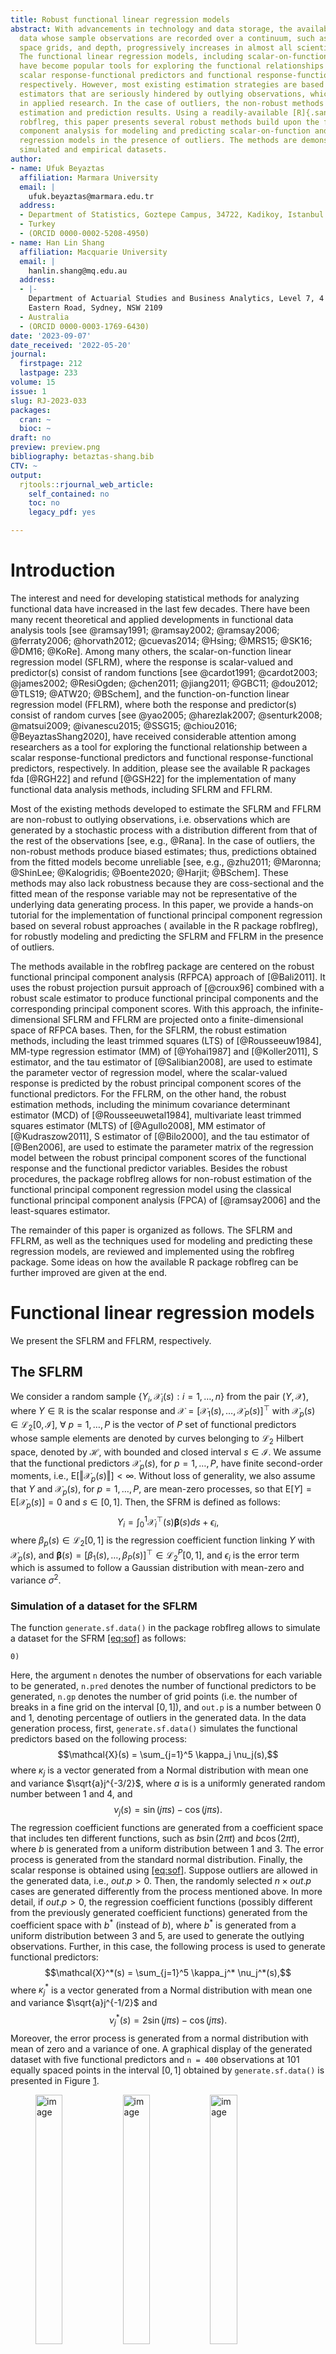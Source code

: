 ```yaml
---
title: Robust functional linear regression models
abstract: With advancements in technology and data storage, the availability of functional
  data whose sample observations are recorded over a continuum, such as time, wavelength,
  space grids, and depth, progressively increases in almost all scientific branches.
  The functional linear regression models, including scalar-on-function and function-on-function,
  have become popular tools for exploring the functional relationships between the
  scalar response-functional predictors and functional response-functional predictors,
  respectively. However, most existing estimation strategies are based on non-robust
  estimators that are seriously hindered by outlying observations, which are common
  in applied research. In the case of outliers, the non-robust methods lead to undesirable
  estimation and prediction results. Using a readily-available [R]{.sans-serif} package
  robflreg, this paper presents several robust methods build upon the functional principal
  component analysis for modeling and predicting scalar-on-function and function-on-function
  regression models in the presence of outliers. The methods are demonstrated via
  simulated and empirical datasets.
author:
- name: Ufuk Beyaztas
  affiliation: Marmara University
  email: |
    ufuk.beyaztas@marmara.edu.tr
  address:
  - Department of Statistics, Goztepe Campus, 34722, Kadikoy, Istanbul
  - Turkey
  - (ORCID 0000-0002-5208-4950)
- name: Han Lin Shang
  affiliation: Macquarie University
  email: |
    hanlin.shang@mq.edu.au
  address:
  - |-
    Department of Actuarial Studies and Business Analytics, Level 7, 4
    Eastern Road, Sydney, NSW 2109
  - Australia
  - (ORCID 0000-0003-1769-6430)
date: '2023-09-07'
date_received: '2022-05-20'
journal:
  firstpage: 212
  lastpage: 233
volume: 15
issue: 1
slug: RJ-2023-033
packages:
  cran: ~
  bioc: ~
draft: no
preview: preview.png
bibliography: betaztas-shang.bib
CTV: ~
output:
  rjtools::rjournal_web_article:
    self_contained: no
    toc: no
    legacy_pdf: yes

---
```






# Introduction {#introduction .unnumbered}

The interest and need for developing statistical methods for analyzing
functional data have increased in the last few decades. There have been
many recent theoretical and applied developments in functional data
analysis tools [see
@ramsay1991; @ramsay2002; @ramsay2006; @ferraty2006; @horvath2012; @cuevas2014; @Hsing; @MRS15; @SK16; @DM16; @KoRe].
Among many others, the scalar-on-function linear regression model
(SFLRM), where the response is scalar-valued and predictor(s) consist of
random functions [see
@cardot1991; @cardot2003; @james2002; @ResiOgden; @chen2011; @jiang2011; @GBC11; @dou2012; @TLS19; @ATW20; @BSchem],
and the function-on-function linear regression model (FFLRM), where both
the response and predictor(s) consist of random curves [see
@yao2005; @harezlak2007; @senturk2008; @matsui2009; @ivanescu2015; @SSG15; @chiou2016; @BeyaztasShang2020],
have received considerable attention among researchers as a tool for
exploring the functional relationship between a scalar
response-functional predictors and functional response-functional
predictors, respectively. In addition, please see the available
[R]{.sans-serif} packages fda [@RGH22] and refund [@GSH22] for the
implementation of many functional data analysis methods, including SFLRM
and FFLRM.

Most of the existing methods developed to estimate the SFLRM and FFLRM
are non-robust to outlying observations, i.e. observations which are
generated by a stochastic process with a distribution different from
that of the rest of the observations [see, e.g., @Rana]. In the case of
outliers, the non-robust methods produce biased estimates; thus,
predictions obtained from the fitted models become unreliable [see,
e.g.,
@zhu2011; @Maronna; @ShinLee; @Kalogridis; @Boente2020; @Harjit; @BSchem].
These methods may also lack robustness because they are coss-sectional
and the fitted mean of the response variable may not be representative
of the underlying data generating process. In this paper, we provide a
hands-on tutorial for the implementation of functional principal
component regression based on several robust approaches ( available in
the [R]{.sans-serif} package robflreg), for robustly modeling and
predicting the SFLRM and FFLRM in the presence of outliers.

The methods available in the robflreg package are centered on the robust
functional principal component analysis (RFPCA) approach of [@Bali2011].
It uses the robust projection pursuit approach of [@croux96] combined
with a robust scale estimator to produce functional principal components
and the corresponding principal component scores. With this approach,
the infinite-dimensional SFLRM and FFLRM are projected onto a
finite-dimensional space of RFPCA bases. Then, for the SFLRM, the robust
estimation methods, including the least trimmed squares (LTS) of
[@Rousseeuw1984], MM-type regression estimator (MM) of [@Yohai1987] and
[@Koller2011], S estimator, and the tau estimator of [@Salibian2008],
are used to estimate the parameter vector of regression model, where the
scalar-valued response is predicted by the robust principal component
scores of the functional predictors. For the FFLRM, on the other hand,
the robust estimation methods, including the minimum covariance
determinant estimator (MCD) of [@Rousseeuwetal1984], multivariate least
trimmed squares estimator (MLTS) of [@Agullo2008], MM estimator of
[@Kudraszow2011], S estimator of [@Bilo2000], and the tau estimator of
[@Ben2006], are used to estimate the parameter matrix of the regression
model between the robust principal component scores of the functional
response and the functional predictor variables. Besides the robust
procedures, the package robflreg allows for non-robust estimation of the
functional principal component regression model using the classical
functional principal component analysis (FPCA) of [@ramsay2006] and the
least-squares estimator.

The remainder of this paper is organized as follows. The SFLRM and
FFLRM, as well as the techniques used for modeling and predicting these
regression models, are reviewed and implemented using the robflreg
package. Some ideas on how the available [R]{.sans-serif} package
robflreg can be further improved are given at the end.

# Functional linear regression models {#functional-linear-regression-models .unnumbered}

We present the SFLRM and FFLRM, respectively.

## The SFLRM {#the-sflrm .unnumbered}

We consider a random sample
$\left\lbrace Y_i, \bm{\mathcal{X}}_{i}(s): i = 1, \ldots, n \right\rbrace$
from the pair $( Y, \bm{\mathcal{X}} )$, where $Y \in \mathbb{R}$ is the
scalar response and
$\bm{\mathcal{X}} = [\mathcal{X}_1(s), \ldots, \mathcal{X}_P(s)]^\top$
with $\mathcal{X}_p(s) \in \mathcal{L}_2[0,\mathcal{I}]$,
$\forall~p = 1, \ldots, P$ is the vector of $P$ set of functional
predictors whose sample elements are denoted by curves belonging to
$\mathcal{L}_2$ Hilbert space, denoted by $\mathcal{H}$, with bounded
and closed interval $s \in \mathcal{I}$. We assume that the functional
predictors $\mathcal{X}_p(s)$, for $p = 1, \ldots, P$, have finite
second-order moments, i.e.,
$\text{E}[\Vert \mathcal{X}_p(s) \Vert] < \infty$. Without loss of
generality, we also assume that $Y$ and $\mathcal{X}_p(s)$, for
$p = 1, \ldots, P$, are mean-zero processes, so that
$\text{E}[Y] = \text{E}[\mathcal{X}_p(s)] = 0$ and $s \in [0,1]$. Then,
the SFRM is defined as follows: $$\label{eq:sof}
Y_i = \int_0^1 \bm{\mathcal{X}}_i^\top(s) \bm{\beta}(s) ds + \epsilon_i,$$
where $\beta_p(s) \in \mathcal{L}_2[0,1]$ is the regression coefficient
function linking $Y$ with $\mathcal{X}_p(s)$, and
$\bm{\beta}(s) = [ \beta_1(s), \ldots, \beta_P(s) ]^\top \in \mathcal{L}_2^P[0,1]$,
and $\epsilon_i$ is the error term which is assumed to follow a Gaussian
distribution with mean-zero and variance $\sigma^2$.

### Simulation of a dataset for the SFLRM {#simulation-of-a-dataset-for-the-sflrm .unnumbered}

The function `generate.sf.data()` in the package robflreg allows to
simulate a dataset for the
SFRM [\[eq:sof\]](#eq:sof){reference-type="eqref" reference="eq:sof"} as
follows:

`generate.sf.data(n,``\ `{=latex}`n.pred,``\ `{=latex}`n.gp,``\ `{=latex}`out.p``\ `{=latex}`=``\ `{=latex}`0)`

Here, the argument `n` denotes the number of observations for each
variable to be generated, `n.pred` denotes the number of functional
predictors to be generated, `n.gp` denotes the number of grid points
(i.e. the number of breaks in a fine grid on the interval $[0, 1]$), and
`out.p` is a number between 0 and 1, denoting percentage of outliers in
the generated data. In the data generation process, first,
`generate.sf.data()` simulates the functional predictors based on the
following process: $$\mathcal{X}(s) = \sum_{j=1}^5 \kappa_j \nu_j(s),$$
where $\kappa_j$ is a vector generated from a Normal distribution with
mean one and variance $\sqrt{a}j^{-3/2}$, where $a$ is is a uniformly
generated random number between 1 and 4, and
$$\nu_j(s) = \sin (j \pi s) - \cos (j \pi s).$$ The regression
coefficient functions are generated from a coefficient space that
includes ten different functions, such as $b \sin(2 \pi t)$ and
$b \cos(2 \pi t)$, where $b$ is generated from a uniform distribution
between 1 and 3. The error process is generated from the standard normal
distribution. Finally, the scalar response is obtained
using [\[eq:sof\]](#eq:sof){reference-type="eqref" reference="eq:sof"}.
Suppose outliers are allowed in the generated data, i.e., $out.p > 0$.
Then, the randomly selected $n \times out.p$ cases are generated
differently from the process mentioned above. In more detail, if
$out.p > 0$, the regression coefficient functions (possibly different
from the previously generated coefficient functions) generated from the
coefficient space with $b^*$ (instead of $b$), where $b^*$ is generated
from a uniform distribution between 3 and 5, are used to generate the
outlying observations. Further, in this case, the following process is
used to generate functional predictors:
$$\mathcal{X}^*(s) = \sum_{j=1}^5 \kappa_j^* \nu_j^*(s),$$ where
$\kappa_j^*$ is a vector generated from a Normal distribution with mean
one and variance $\sqrt{a}j^{-1/2}$ and
$$\nu_j^*(s) = 2 \sin (j \pi s) - \cos (j \pi s).$$ Moreover, the error
process is generated from a normal distribution with mean of zero and a
variance of one. A graphical display of the generated dataset with five
functional predictors and `n = 400` observations at 101 equally spaced
points in the interval $[0, 1]$ obtained by `generate.sf.data()` is
presented in Figure [1](#fig:1){reference-type="ref" reference="fig:1"}.

<figure id="fig:1">
<div class="center">
<p><img src="robflreg-001" style="width:32.0%" alt="image" /> <img
src="robflreg-002" style="width:32.0%" alt="image" /> <img
src="robflreg-003" style="width:32.0%" alt="image" /><br />
<img src="robflreg-004" style="width:32.0%" alt="image" /> <img
src="robflreg-005" style="width:32.0%" alt="image" /> <img
src="robflreg-006" style="width:32.0%" alt="image" /></p>
</div>
<figcaption>Plots of the simulated scalar response and the functional
predictor variables. a) Observations generated under the main data
generating process (black) and outlier points (grey). b-f) Curves of the
functional predictors generated under the main data generating process
(black) and outlier curves (grey).</figcaption>
</figure>

Figure [1](#fig:1){reference-type="ref" reference="fig:1"} can be
produced by the following code (refer to the supplement code file for
all the reproducible code):

`library(robflreg)`\
`library(fda.usc)`\
`set.seed(202)`

`#``\ `{=latex}`Generate``\ `{=latex}`a``\ `{=latex}`dataset``\ `{=latex}`with``\ `{=latex}`five``\ `{=latex}`functional``\ `{=latex}`predictors``\ `{=latex}`and``\ `{=latex}`400`\
`#``\ `{=latex}`observations``\ `{=latex}`at``\ `{=latex}`101``\ `{=latex}`equally``\ `{=latex}`spaced``\ `{=latex}`point``\ `{=latex}`in``\ `{=latex}`the``\ `{=latex}`interval``\ `{=latex}`[0,``\ `{=latex}`1]`\
`#``\ `{=latex}`for``\ `{=latex}`each``\ `{=latex}`variable``\ `{=latex}`for``\ `{=latex}`the``\ `{=latex}`scalar-on-function``\ `{=latex}`regression``\ `{=latex}`model`\
`sim.data``\ `{=latex}`<-``\ `{=latex}`generate.sf.data(n``\ `{=latex}`=``\ `{=latex}`400,``\ `{=latex}`n.pred``\ `{=latex}`=``\ `{=latex}`5,``\ `{=latex}`n.gp``\ `{=latex}`=``\ `{=latex}`101,``\ `{=latex}`out.p``\ `{=latex}`=``\ `{=latex}`0.1)`

`#``\ `{=latex}`Response``\ `{=latex}`variable`\
`Y``\ `{=latex}`<-``\ `{=latex}`sim.data`$Y
# Predictors
X <- sim.data$`X`\
`#``\ `{=latex}`Regression``\ `{=latex}`coefficient``\ `{=latex}`functions`\
`coeffs``\ `{=latex}`<-``\ `{=latex}`sim.data`$f.coef
# Plot the scalar response
out.indx <- sim.data$`out.indx`\
`plot(Y[-out.indx,],``\ `{=latex}`type``\ `{=latex}`=``\ `{=latex}`"p",``\ `{=latex}`pch``\ `{=latex}`=``\ `{=latex}`16,``\ `{=latex}`xlab``\ `{=latex}`=``\ `{=latex}`"Index",``\ `{=latex}`ylab``\ `{=latex}`=``\ `{=latex}`"",`\
`main``\ `{=latex}`=``\ `{=latex}`"Response",``\ `{=latex}`ylim``\ `{=latex}`=``\ `{=latex}`range(Y))`\
`points(out.indx,``\ `{=latex}`Y[out.indx,],``\ `{=latex}`type``\ `{=latex}`=``\ `{=latex}`"p",``\ `{=latex}`pch``\ `{=latex}`=``\ `{=latex}`16,``\ `{=latex}`col``\ `{=latex}`=``\ `{=latex}`"blue")`\
`#``\ `{=latex}`Plot``\ `{=latex}`the``\ `{=latex}`first``\ `{=latex}`functional``\ `{=latex}`predictor`\
`fX1``\ `{=latex}`<-``\ `{=latex}`fdata(X[[1]],``\ `{=latex}`argvals``\ `{=latex}`=``\ `{=latex}`seq(0,``\ `{=latex}`1,``\ `{=latex}`length.out``\ `{=latex}`=``\ `{=latex}`101))`\
`plot(fX1[-out.indx,],``\ `{=latex}`lty``\ `{=latex}`=``\ `{=latex}`1,``\ `{=latex}`ylab``\ `{=latex}`=``\ `{=latex}`"",``\ `{=latex}`xlab``\ `{=latex}`=``\ `{=latex}`"",``\ `{=latex}`col``\ `{=latex}`=``\ `{=latex}`"black",`\
`main``\ `{=latex}`=``\ `{=latex}`expression(X[1](s)),``\ `{=latex}`mgp``\ `{=latex}`=``\ `{=latex}`c(2,``\ `{=latex}`0.5,``\ `{=latex}`0),``\ `{=latex}`ylim``\ `{=latex}`=``\ `{=latex}`range(fX1))`\
`lines(fX1[out.indx,],``\ `{=latex}`lty``\ `{=latex}`=``\ `{=latex}`1,``\ `{=latex}`col``\ `{=latex}`=``\ `{=latex}`"grey")`

## The FFLRM {#the-fflrm .unnumbered}

Let us consider a random sample
$\lbrace \mathcal{Y}_i(t), \bm{\mathcal{X}}_i(s)$:
$i = 1, 2, \ldots n \rbrace$ from the pair
$(\mathcal{Y}, \bm{\mathcal{X}})$, where
$\mathcal{Y} \in \mathcal{L}_2 [0,1]$ is the functional response and
$\bm{\mathcal{X}} = [\mathcal{X}_1(s), \ldots, \mathcal{X}_P(s)]^\top$
with $\mathcal{X}_p(s) \in \mathcal{L}_2[0,1]$,
$\forall~p = 1, \ldots, P$ is the vector of $P$ set of functional
predictors. We assume that the functional response and functional
predictors have finite second-order moments, i.e.,
$\text{E}[\Vert \mathcal{Y}(t) \Vert] = \text{E}[\Vert \mathcal{X}_p(s) \Vert] < \infty$,
for $p = 1, \ldots, P$. Without loss of generality, we also assume that
both $\mathcal{Y}(t)$ and $\mathcal{X}_p(s)$, for $p = 1, \ldots, P$,
are mean-zero processes, so that
$\text{E}[Y(t)] = \text{E}[\mathcal{X}_p(s)] = 0$. Then, the FFRM is
defined as follows: $$\label{eq:fof}
Y_i(t) = \int_0^1 \bm{\mathcal{X}}_i^\top(s) \bm{\beta}(s,t) ds dt + \epsilon_i(t),$$
where $\beta_p(s,t) \in \mathcal{L}_2[0,1]$ is the bivariate regression
coefficient function linking $\mathcal{Y}(t)$ with $\mathcal{X}_p(s)$,
and
$\bm{\beta}(s,t) = [ \beta_1(s,t), \ldots, \beta_P(s,t) ]^\top \in \mathcal{L}_2^P[0,1]$,
and $\epsilon_i(t) \in \mathcal{L}_2[0,1]$ is the error term which is
assumed to be independent of $\mathcal{X}_p(s)$, for $p = 1, \ldots, P$
and $\text{E}[\epsilon_i(t)] = 0$.

### Simulation of a dataset for the FFLRM {#simulation-of-a-dataset-for-the-fflrm .unnumbered}

The function `generate.ff.data()` allows for the simulation of a dataset
for the FFLRM as follows:

`generate.ff.data(n.pred,``\ `{=latex}`n.curve,``\ `{=latex}`n.gp,``\ `{=latex}`out.p``\ `{=latex}`=``\ `{=latex}`0)`

Similar to the `generate.sf.data()`, `n.pred` denotes the number of
functional predictors to be generated, `n.curve` denotes the number of
observations for each functional variable to be generated, `n.gp`
denotes the number of grid points, and `out.p` is an integer between 0
and 1, denoting the outlier percentage in the generated data. When
generating a dataset, first, the function `generate.ff.data()` first
simulates the functional predictors via the following process:
$$\mathcal{X}(s) = \sum_{j=1}^5 \kappa_j \nu_j(s),$$ where $\kappa_j$ is
a vector generated from a Normal distribution with mean one and variance
$\sqrt{a}j^{-1/2}$, where $a$ is is a uniformly generated random number
between 1 and 4, and $$\nu_j(s) = \sin (j \pi s) - \cos (j \pi s).$$ The
bivariate regression coefficient functions are generated from a
coefficient space that includes ten different functions such as
$b \sin(2 \pi s) \sin(\pi t)$ and $b e^{-3(s-0.5)^2} e^{-4(t-1)^2}$,
where $b$ is generated from a uniform distribution between 1 and 3. The
error process $\epsilon(t)$, on the other hand, is generated from the
Ornstein-Uhlenbeck process:
$$\epsilon(t) = l + [\epsilon_0(t) - l] e^{-\theta t} \sigma \int_0^t e^{-\theta (t-u)} d W_u,$$
where $l, \theta > 0, \sigma > 0$ are real constants, $\epsilon_0(t)$ is
the initial value of $\epsilon(t)$ taken from $W_u$, and $W_u$ is the
Wiener process. If outliers are allowed in the generated data, i.e.,
$out.p > 0$, then, the randomly selected $n \times out.p$ cases are
generated differently from the process mentioned above. In more detail,
if $out.p > 0$, the regression coefficient functions (possibly different
from the previously generated coefficient functions) generated from the
coefficient space with $b^*$ (instead of $b$), where $b^*$ is generated
from a uniform distribution between 1 and 2, are used to generate the
outlying observations. In addition, in this case, the following process
is used to generate functional predictors:
$$\mathcal{X}^*(s) = \sum_{j=1}^5 \kappa_j^* \nu_j^*(s),$$ where
$\kappa_j^*$ is a vector generated from a Normal distribution with mean
one and variance $\sqrt{a}j^{-3/2}$ and
$$\nu_j^*(s) = 2 \sin (j \pi s) - \cos (j \pi s).$$ A graphical display
of the generated dataset with five functional predictors and `n = 200`
observations at 101 equally spaced points in the interval $[0, 1]$
obtained by `generate.ff.data()` is presented in
Figure [2](#fig:2){reference-type="ref" reference="fig:2"}.

<figure id="fig:2">
<div class="center">
<p><img src="robflreg-007" style="width:32.0%" alt="image" /> <img
src="robflreg-008" style="width:32.0%" alt="image" /> <img
src="robflreg-009" style="width:32.0%" alt="image" /><br />
<img src="robflreg-010" style="width:32.0%" alt="image" /> <img
src="robflreg-011" style="width:32.0%" alt="image" /> <img
src="robflreg-012" style="width:32.0%" alt="image" /></p>
</div>
<figcaption>Plots of the simulated functional response and functional
predictor variables: In the plots, the black curves denote the
observations of the response and functional predictors generated under
the smooth data generation process. The grey curves denote the outlying
observations in the functional variables.</figcaption>
</figure>

Figure [2](#fig:2){reference-type="ref" reference="fig:2"} can be
produced by the following code (refer to the supplement code file for
all the reproducible code):

`library(robflreg)`\
`library(fda.usc)`\
`set.seed(202)`

`#``\ `{=latex}`Generate``\ `{=latex}`a``\ `{=latex}`dataset``\ `{=latex}`with``\ `{=latex}`five``\ `{=latex}`functional``\ `{=latex}`predictors``\ `{=latex}`and``\ `{=latex}`200`\
`#``\ `{=latex}`observations``\ `{=latex}`at``\ `{=latex}`101``\ `{=latex}`equally``\ `{=latex}`spaced``\ `{=latex}`point``\ `{=latex}`in``\ `{=latex}`the``\ `{=latex}`interval``\ `{=latex}`[0,``\ `{=latex}`1]`\
`#``\ `{=latex}`for``\ `{=latex}`each``\ `{=latex}`variable``\ `{=latex}`for``\ `{=latex}`the``\ `{=latex}`function-on-function``\ `{=latex}`regression``\ `{=latex}`model`\
`sim.data``\ `{=latex}`<-``\ `{=latex}`generate.ff.data(n.pred``\ `{=latex}`=``\ `{=latex}`5,``\ `{=latex}`n.curve``\ `{=latex}`=``\ `{=latex}`200,``\ `{=latex}`n.gp``\ `{=latex}`=``\ `{=latex}`101,``\ `{=latex}`out.p``\ `{=latex}`=``\ `{=latex}`0.1)`

`#``\ `{=latex}`Response``\ `{=latex}`variable`\
`Y``\ `{=latex}`<-``\ `{=latex}`sim.data`$Y
# Predictors
X <- sim.data$`X`\
`#``\ `{=latex}`Regression``\ `{=latex}`coefficient``\ `{=latex}`functions`\
`coeffs``\ `{=latex}`<-``\ `{=latex}`sim.data`$f.coef
# Plot the scalar response
out.indx <- sim.data$`out.indx`\
`fY``\ `{=latex}`<-``\ `{=latex}`fdata(Y,``\ `{=latex}`argvals``\ `{=latex}`=``\ `{=latex}`seq(0,``\ `{=latex}`1,``\ `{=latex}`length.out``\ `{=latex}`=``\ `{=latex}`101))`\
`plot(fY[-out.indx,],``\ `{=latex}`lty``\ `{=latex}`=``\ `{=latex}`1,``\ `{=latex}`ylab``\ `{=latex}`=``\ `{=latex}`"",``\ `{=latex}`xlab``\ `{=latex}`=``\ `{=latex}`"",`\
`main``\ `{=latex}`=``\ `{=latex}`"Response",``\ `{=latex}`mgp``\ `{=latex}`=``\ `{=latex}`c(2,``\ `{=latex}`0.5,``\ `{=latex}`0),``\ `{=latex}`ylim``\ `{=latex}`=``\ `{=latex}`range(fY))`\
`lines(fY[out.indx,],``\ `{=latex}`lty``\ `{=latex}`=``\ `{=latex}`1,``\ `{=latex}`col``\ `{=latex}`=``\ `{=latex}`"grey")`\
`#``\ `{=latex}`Plot``\ `{=latex}`the``\ `{=latex}`first``\ `{=latex}`functional``\ `{=latex}`predictor`\
`fX1``\ `{=latex}`<-``\ `{=latex}`fdata(X[[1]],``\ `{=latex}`argvals``\ `{=latex}`=``\ `{=latex}`seq(0,``\ `{=latex}`1,``\ `{=latex}`length.out``\ `{=latex}`=``\ `{=latex}`101))`\
`plot(fX1[-out.indx,],``\ `{=latex}`lty``\ `{=latex}`=``\ `{=latex}`1,``\ `{=latex}`ylab``\ `{=latex}`=``\ `{=latex}`"",``\ `{=latex}`xlab``\ `{=latex}`=``\ `{=latex}`"",``\ `{=latex}`col``\ `{=latex}`=``\ `{=latex}`"black",`\
`main``\ `{=latex}`=``\ `{=latex}`expression(X[1](s)),``\ `{=latex}`mgp``\ `{=latex}`=``\ `{=latex}`c(2,``\ `{=latex}`0.5,``\ `{=latex}`0),``\ `{=latex}`ylim``\ `{=latex}`=``\ `{=latex}`range(fX1))`\
`lines(fX1[out.indx,],``\ `{=latex}`lty``\ `{=latex}`=``\ `{=latex}`1,``\ `{=latex}`col``\ `{=latex}`=``\ `{=latex}`"grey")`

# Estimation {#estimation .unnumbered}

We first review the classical and robust FPCA methods. Then, we will
focus on the robust estimation of the SFLRM and FFLRM by the functional
principal component regression.

## Functional principal component analysis (FPCA) {#functional-principal-component-analysis-fpca .unnumbered}

For a functional random variable $\mathcal{X}(s)$, let us denote its
covariance function by
$\mathcal{C}(s_1, s_2) = \text{Cov}[\mathcal{X}(s_1),~\mathcal{X}(s_2)]$
satisfying $\int_0^1 \int_0^1 \mathcal{C}(s_1, s_2) ds_1 ds_2 < \infty$.
Then, by Mercer's Theorem, the following representation holds:
$$\mathcal{C} = \sum_{k=1}^{\infty} \kappa_k \psi_k(s_1) \psi_k(s_2), \quad \forall s_1, s_2 \in [0,1],$$
where $\left \lbrace \psi_k(s): k = 1, 2, \ldots \right \rbrace$ are
orthonormal bases of eigenfunctions in $\mathcal{L}_2[0,1]$
corresponding to the non-negative eigenvalues
$\left \lbrace \kappa_k: k = 1, 2, \ldots \right \rbrace$ with
$\kappa_k \geq \kappa_{k+1}$. In practice, most of the variability in
functional variables can be captured via a finite number of the first
$K$ eigenfunctions. Thus, the covariance function of a functional
variable is estimated using a pre-determined truncation constant $K$. In
addition, the orthonormal bases of eigenfunctions are unknown in
practice. Thus, they are approximated via a suitable basis expansion
method such as B-spline, which is used in the robflreg package.

The RFPCA of [@Bali2011] follows a similar structure as the classical
FPCA, but it uses a robust scale functional instead of variance. Now let
$\Vert \alpha \Vert^2 = \langle \alpha, \alpha \rangle$ denote the norm
generated by the inner product $\langle \cdot, \cdot \rangle$. Also, let
$\mathcal{F}[\alpha]$ denote the distribution of
$\langle \alpha, \mathcal{X} \rangle$ where $\mathcal{F}$ is the
distribution of $\mathcal{X}$. Then, for a given M-scale functional
$\sigma_M(\mathcal{F})$, the orthonormal bases of eigenfunctions defined
by [@Bali2011] are as follows: $$\begin{cases}
\psi_k(\mathcal{F}) = \underset{\begin{subarray}{c}
      \Vert \alpha \Vert^2 = 1
\end{subarray}}{\arg \max}~ \sigma_M(\mathcal{F}[\alpha]), & k = 1, \\
\psi_k(\mathcal{F}) = \underset{\begin{subarray}{c}
      \Vert \alpha \Vert^2 = 1, \alpha \in \mathcal{B}_k
\end{subarray}}{\arg \max}~ \sigma_M(\mathcal{F}[\alpha]), & k \geq 2,
   \end{cases}$$ where
$\mathcal{B}_k = \left\lbrace \alpha \in \mathcal{L}_2[0,1]: \langle \alpha, \psi_k ( \mathcal{F} ) \rangle = 0, ~ 1 \leq k \leq \ K - 1 \right\rbrace$.
The $k$-th largest eigenvalue is given by:
$$\kappa_k(\mathcal{F}) = \sigma_M^2(\mathcal{F}[\psi_k]) = \underset{\begin{subarray}{c}
      \Vert \alpha \Vert^2 = 1, \alpha \in \mathcal{B}_k
\end{subarray}}{\max} \sigma_M^2(\mathcal{F}[\alpha]).$$

Denote by $\sigma_M(\mathcal{F}_n[\alpha])$ the functional for
$\sigma_M$. Let $s^2_n: \mathcal{L}_2[0,1] \rightarrow \mathbb{R}$
denote the function of empirical M-scale functional such that
$s^2(\alpha) = \sigma_M^2(\mathcal{F}[\alpha])$. Then, the RFPCA
estimates of the orthonormal bases of eigenfunctions for
$\mathcal{X}(s)$ are given by $$\begin{cases}
\widehat{\psi}_k(s) = \underset{\begin{subarray}{c}
      \Vert \alpha \Vert^2 = 1
\end{subarray}}{\arg \max}~ s_n(\alpha), & k = 1, \\
\widehat{\psi}_k(s) = \underset{\begin{subarray}{c}
      \alpha \in \widehat{\mathcal{B}}_k
\end{subarray}}{\arg \max}~ s_n(\alpha), & k \geq 2,
   \end{cases}$$ where
$\widehat{\mathcal{B}}_k = \left\lbrace \alpha \in \mathcal{L}_2 [0,1]: \Vert \alpha \Vert = 1, \langle \alpha, \widehat{\psi}_k \rangle = 0, ~ \forall~ 1 \leq k \leq \ K - 1 \right\rbrace$.
The corresponding eigenvalues, on the other hand, are given by
$$\widehat{\kappa}_k = s^2_n (\widehat{\psi}_k), \quad k \geq 1.$$

### Main RFPCA function and its arguments {#main-rfpca-function-and-its-arguments .unnumbered}

The main function to obtain the robust estimates of functional principal
components and the corresponding principal component scores is called
`getPCA()`:

`getPCA(data,``\ `{=latex}`nbasis,``\ `{=latex}`ncomp,``\ `{=latex}`gp,``\ `{=latex}`emodel``\ `{=latex}`=``\ `{=latex}`c("classical",``\ `{=latex}`"robust"))`

In the `getPCA()` function, the data set is provided in the `data`
argument as a matrix. The grid points of the functional predictors are
provided in the `gp` argument as a vector. `nbasis` denotes the number
of B-spline basis expansion functions used to approximate the robust
functional principal components. `ncomp` specifies the number of
functional principal components to be computed. The argument `emodel`
denotes the method used for functional principal component
decomposition. If `emodel = "classical"`, then the classical functional
principal component decomposition is performed. On the other hand, if
`emodel = "robust"`, then the RFPCA method of [@Bali2011] is used to
obtain the functional principal components and the corresponding
principal component scores. Figure [3](#fig:3){reference-type="ref"
reference="fig:3"} presents the plot of five functional principal
components computed from simulated functional data using RFPCA and
`nbasis = 20` B-spline basis expansion functions.

<figure id="fig:3">
<div class="center">
<img src="robflreg-013" style="width:60.0%" />
</div>
<figcaption>Plot of the first five functional principal components of
the simulated functional data. The principal components were obtained
using the RFPCA and different colors correspond to different principal
components.</figcaption>
</figure>

Figure [3](#fig:3){reference-type="ref" reference="fig:3"} can be
produced by the following code:

`library(robflreg)`\
`#``\ `{=latex}`Generate``\ `{=latex}`a``\ `{=latex}`dataset``\ `{=latex}`with``\ `{=latex}`five``\ `{=latex}`functional``\ `{=latex}`predictors``\ `{=latex}`and``\ `{=latex}`200`\
`#``\ `{=latex}`observations``\ `{=latex}`at``\ `{=latex}`101``\ `{=latex}`equally``\ `{=latex}`spaced``\ `{=latex}`point``\ `{=latex}`in``\ `{=latex}`the``\ `{=latex}`interval``\ `{=latex}`[0,``\ `{=latex}`1]`\
`#``\ `{=latex}`for``\ `{=latex}`each``\ `{=latex}`variable``\ `{=latex}`for``\ `{=latex}`the``\ `{=latex}`function-on-function``\ `{=latex}`regression``\ `{=latex}`model`\
`set.seed(202)`\
`sim.data``\ `{=latex}`<-``\ `{=latex}`generate.ff.data(n.pred``\ `{=latex}`=``\ `{=latex}`5,``\ `{=latex}`n.curve``\ `{=latex}`=``\ `{=latex}`200,``\ `{=latex}`n.gp``\ `{=latex}`=``\ `{=latex}`101)`\
`#``\ `{=latex}`Response``\ `{=latex}`variable`\
`Y``\ `{=latex}`<-``\ `{=latex}`sim.data`$Y
gpY <- seq(0, 1, length.out = 101) # grid points

# Perform robust functional principal component analysis on the response variable Y
rob.fpca <- getPCA(data = Y, nbasis = 20, ncomp = 5, gp = gpY, emodel = "robust")

# Principal components
PCs <- rob.fpca$`PCAcoef`

`plot(PCs,``\ `{=latex}`xlab``\ `{=latex}`=``\ `{=latex}`"Grid``\ `{=latex}`point",``\ `{=latex}`ylab``\ `{=latex}`=``\ `{=latex}`"Values",``\ `{=latex}`lty``\ `{=latex}`=``\ `{=latex}`1)`

## Robust estimation of the SFLRM {#robust-estimation-of-the-sflrm .unnumbered}

In the robust estimation of the SFRM, we first consider the principal
component decomposition of the functional predictors as follows:
$$\mathcal{X}_p(s) = \sum_{k=1}^{K_p} \xi_{pk} \psi_{pk}(s),$$ where
$K_p$ is the truncation constant for the $p$-th functional predictor
$\mathcal{X}_p(s)$, $\psi_{pk}(s)$ is the $k$-th eigenfunction obtained
by the RFPCA of [@Bali2011], and $\xi_{pk}$ is the corresponding
principal component score, given by:
$$\xi_{pk} = \int_0^1 \mathcal{X}_p(s) \psi_{pk}(s) ds.$$

In practice, the eigenfunctions are approximated via a basis expansion
function such as B-spline. Let $\varphi_p(s)$ denote the B-spline basis
expansion function, and $A_p = (a_{pl})$ be an $n \times L$-dimensional
matrix of basis expansion coefficients for the $p$-th functional
predictor variable. In addition, let
$\bm{\varphi} = \int_0^1 \varphi_p(s) \varphi_p^\top (s) ds$ and
$\bm{\varphi}^{1/2}$ denote the $L \times L$ dimensional matrix of inner
products between the basis expansion functions and its square root,
respectively. Then, the infinite-dimensional RFPCA of $\mathcal{X}_p(s)$
is equivalent to the multivariate principal component analysis of
$A_p \bm{\varphi}^{1/2}$ and the $k$-th eigenfunction is given by
$\psi_{pk}(s) = \bm{\varphi}^{-1/2} v_{pk}$, where $v_{pk}$ denotes the
$p$-th eigenvector of the sample covariance matrix of
$A_p \bm{\varphi}^{1/2}$ [see, e.g., @Ocana2007 for more information].

If we assume that the $p$-th regression coefficient function
$\beta_p(s)$ admits the similar functional principal decomposition as
the functional predictors as follows:
$$\beta_p(s) = \sum_{k=1}^{K_p} b_{pk} \psi_{pk}(s),$$ where
$b_{pk} = \int_0^1 \beta_p(s) \psi_{pk}(s) ds$. Then, the
infinite-dimensional SFRM
in [\[eq:sof\]](#eq:sof){reference-type="eqref" reference="eq:sof"} is
approximated by the finite-dimensional regression model of scalar
response on all the functional principal component scores as follows:
$$Y = \sum_{p=1}^P \sum_{k=1}^{K_p} b_{pk} \xi_{pk}.$$

### Main functions for the robust estimation of a SFRM and their arguments {#main-functions-for-the-robust-estimation-of-a-sfrm-and-their-arguments .unnumbered}

The main function for robust estimation of SFRMs is called
`rob.sf.reg()`:

`rob.sf.reg(Y,``\ `{=latex}`X,``\ `{=latex}`X.scl``\ `{=latex}`=``\ `{=latex}`NULL,``\ `{=latex}`emodel``\ `{=latex}`=``\ `{=latex}`c("classical",``\ `{=latex}`"robust"),`\
`fmodel``\ `{=latex}`=``\ `{=latex}`c("LTS",``\ `{=latex}`"MM",``\ `{=latex}`"S",``\ `{=latex}`"tau"),``\ `{=latex}`nbasis``\ `{=latex}`=``\ `{=latex}`NULL,``\ `{=latex}`gp``\ `{=latex}`=``\ `{=latex}`NULL,``\ `{=latex}`ncomp``\ `{=latex}`=``\ `{=latex}`NULL)`

In the `rob.sf.reg()` function, the scalar response is provided in the
`Y` argument as an $n \times 1$-dimensional column vector, where $n$ is
the sample size. The functional predictors, on the other hand, are
provided as a list object in the `X` argument. Each element of `X` is an
$n \times L_p$-dimensional matrix containing the observations of $p$-th
functional predictor $\mathcal{X}_p(s)$, where $L_p$ is the number of
grid points for $\mathcal{X}_p(s)$. The `rob.sf.reg()` function also
allows for scalar predictors, which can be provided in the `X.scl` as an
$n \times R$-dimensional matrix, where $R$ denotes the number of scalar
predictors. In this case, the following SFRM is considered:
$$Y_i = \int_0^1 \bm{\mathcal{X}}_i^\top(s) \bm{\beta}(s) ds + \text{X.scl}_i \bm{\gamma} + \epsilon_i,$$
where $\bm{\gamma}$ denotes the vector of coefficients for the scalar
predictors' matrix. The functional principal component decomposition
method is provided in the `emodel` argument. If `emodel = "classical"`,
then the classical functional principal component decomposition is
performed to obtain principal components and the corresponding principal
component scores. The coefficient vector of the regression problem of
scalar response on the principal component scores is estimated via the
least-squares method. If `emodel = "robust"`, then the RFPCA of
[@Bali2011] is performed to obtain the principal components and the
corresponding principal component scores. In this case, the method used
to estimate the coefficient vector of the regression problem constructed
by the scalar response and principal component scores is provided in the
`fmodel` argument. One of the methods among LTS, MM, S, and tau can be
chosen to estimate the parameter vector (by specifying, for example,
fmodel = tau\"). The number of B-spline basis expansion functions used
to approximate the functional principal components are provided in the
`nbasis` argument as a vector with length $p$. Suppose `nbasis = NULL`,
then $\min(20, L_p / 4)$ number of B-spline basis expansion functions
are used for each functional predictor. The grid points for the
functional predictors are provided in the `gp` argument as a list
object. The $p$-th element of `gp` is a vector containing the grid
points of the $p$-th functional predictor $\mathcal{X}_p(s)$. If
`gp = NULL`, then $L_p$ equally spaced time points in the interval
$[0,1]$ are used for the $p$-th functional predictor. The number of
principal components to be computed for the functional predictors are
provided in the `ncomp` argument as a vector with length $P$. If
`ncomp = NULL`, then, for each functional predictor, the number whose
usage results in at least 95% explained variation is used as the number
of principal components.

The function `get.sf.coeffs()` can be used to obtain the estimated
regression coefficient functions from a fitted functional principal
component regression:

`get.sf.coeffs(object)`

In this function, the argument `object` is the output object obtained
using the function `rob.sf.reg()`. The function `get.sf.coeffs()`
produces a list object whose $p$-th element is a vector with length
$L_p$ containing the $p$-th regression coefficient function
$\beta_p(s)$.

The plots of the estimated regression coefficient functions can be
obtained using the function `plot_sf_coeffs()`:

`plot_sf_coeffs(object,``\ `{=latex}`b)`

In Figure [4](#fig:4){reference-type="ref" reference="fig:4"}, the plots
of the regression coefficient functions obtained from simulated data
(outlier-contaminated) using `RFPCA` and MM estimator, as well as the
classical functional principal component regression, are presented. In
this function, the argument `object` is the output object obtained by
the function `get.sf.coeffs()`. On the other hand, the argument `b` is
an integer value indicating which regression parameter function to plot.
It is clear from this figure that, compared with the classical
functional principal component regression, the robust approach produces
estimated parameter functions which are more similar to the true
parameter functions.

<figure id="fig:4">
<div class="center">
<p><img src="robflreg-014" style="width:32.0%" alt="image" /> <img
src="robflreg-015" style="width:32.0%" alt="image" /> <img
src="robflreg-016" style="width:32.0%" alt="image" /></p>
</div>
<figcaption>A plot of the estimated regression coefficient functions
obtained from simulated data (outlier-contaminated) using RFPCA and MM
estimator and the classical functional principal component regression.
Blue lines denote the true parameter functions. On the other hand, black
and red lines denote the estimated parameter functions by the classical
functional principal component regression and robust MM-based functional
principal component regression, respectively.</figcaption>
</figure>

The following code can be used to produce this figure and the results
(refer to the supplement code file for all of the reproducible code):

`library(robflreg)`\
`#``\ `{=latex}`Generate``\ `{=latex}`a``\ `{=latex}`dataset``\ `{=latex}`with``\ `{=latex}`three``\ `{=latex}`functional``\ `{=latex}`predictors``\ `{=latex}`and``\ `{=latex}`400`\
`#``\ `{=latex}`observations``\ `{=latex}`at``\ `{=latex}`101``\ `{=latex}`equally``\ `{=latex}`spaced``\ `{=latex}`point``\ `{=latex}`in``\ `{=latex}`the``\ `{=latex}`interval``\ `{=latex}`[0,``\ `{=latex}`1]`\
`#``\ `{=latex}`for``\ `{=latex}`each``\ `{=latex}`variable``\ `{=latex}`for``\ `{=latex}`the``\ `{=latex}`scalar-on-function``\ `{=latex}`regression``\ `{=latex}`model`\
`set.seed(202)`\
`sim.data``\ `{=latex}`<-``\ `{=latex}`generate.sf.data(n``\ `{=latex}`=``\ `{=latex}`400,``\ `{=latex}`n.pred``\ `{=latex}`=``\ `{=latex}`3,``\ `{=latex}`n.gp``\ `{=latex}`=``\ `{=latex}`101,``\ `{=latex}`out.p``\ `{=latex}`=``\ `{=latex}`0.1)`

`#``\ `{=latex}`True``\ `{=latex}`parameter``\ `{=latex}`functions`\
`true.b1``\ `{=latex}`<-``\ `{=latex}`sim.data$f.coef[[1]]`\
`true.b2``\ `{=latex}`<-``\ `{=latex}`sim.data$f.coef[[2]]`\
`true.b3``\ `{=latex}`<-``\ `{=latex}`sim.data$f.coef[[3]]`

`#``\ `{=latex}`Response``\ `{=latex}`variable`\
`Y``\ `{=latex}`<-``\ `{=latex}`sim.data$Y`\
`#``\ `{=latex}`Predictors`\
`X``\ `{=latex}`<-``\ `{=latex}`sim.data$X`

`gp``\ `{=latex}`<-``\ `{=latex}`rep(list(seq(0,``\ `{=latex}`1,``\ `{=latex}`length.out``\ `{=latex}`=``\ `{=latex}`101)),``\ `{=latex}`3)``\ `{=latex}`#``\ `{=latex}`grid``\ `{=latex}`points``\ `{=latex}`of``\ `{=latex}`Xs`

`#``\ `{=latex}`Fit``\ `{=latex}`a``\ `{=latex}`functional``\ `{=latex}`principal``\ `{=latex}`component``\ `{=latex}`regression``\ `{=latex}`model``\ `{=latex}`for``\ `{=latex}`the``\ `{=latex}`generated``\ `{=latex}`data`\
`#``\ `{=latex}`using``\ `{=latex}`the``\ `{=latex}`classical``\ `{=latex}`functional``\ `{=latex}`principal``\ `{=latex}`component``\ `{=latex}`analysis``\ `{=latex}`method:`\
`classical.fit``\ `{=latex}`<-``\ `{=latex}`rob.sf.reg(Y,``\ `{=latex}`X,``\ `{=latex}`emodel``\ `{=latex}`=``\ `{=latex}`"classical",``\ `{=latex}`gp``\ `{=latex}`=``\ `{=latex}`gp)`

`#``\ `{=latex}`Fit``\ `{=latex}`a``\ `{=latex}`functional``\ `{=latex}`principal``\ `{=latex}`component``\ `{=latex}`regression``\ `{=latex}`model``\ `{=latex}`for``\ `{=latex}`the``\ `{=latex}`generated``\ `{=latex}`data`\
`#``\ `{=latex}`using``\ `{=latex}`the``\ `{=latex}`robust``\ `{=latex}`functional``\ `{=latex}`principal``\ `{=latex}`component``\ `{=latex}`analysis``\ `{=latex}`method``\ `{=latex}`and``\ `{=latex}`tau``\ `{=latex}`estimator:`\
`robust.fit``\ `{=latex}`<-``\ `{=latex}`rob.sf.reg(Y,``\ `{=latex}`X,``\ `{=latex}`emodel``\ `{=latex}`=``\ `{=latex}`"robust",``\ `{=latex}`fmodel``\ `{=latex}`=``\ `{=latex}`"MM",``\ `{=latex}`gp``\ `{=latex}`=``\ `{=latex}`gp)`

`#``\ `{=latex}`Estimated``\ `{=latex}`regression``\ `{=latex}`coefficient``\ `{=latex}`functions`\
`classical.coefs``\ `{=latex}`<-``\ `{=latex}`get.sf.coeffs(classical.fit)`\
`robust.coefs``\ `{=latex}`<-``\ `{=latex}`get.sf.coeffs(robust.fit)`

`#``\ `{=latex}`The``\ `{=latex}`first``\ `{=latex}`estimated``\ `{=latex}`regression``\ `{=latex}`coefficient``\ `{=latex}`function`\
`plot_sf_coeffs(object``\ `{=latex}`=``\ `{=latex}`classical.coefs,``\ `{=latex}`b``\ `{=latex}`=``\ `{=latex}`1)`\
`lines(gp[[1]],``\ `{=latex}`robust.coefs$coefficients[[1]],``\ `{=latex}`col``\ `{=latex}`=``\ `{=latex}`"red")`\
`lines(gp[[1]],``\ `{=latex}`true.b1,``\ `{=latex}`col``\ `{=latex}`=``\ `{=latex}`"blue",``\ `{=latex}`lwd``\ `{=latex}`=``\ `{=latex}`2)`

## Robust estimation of the FFLRM {#robust-estimation-of-the-fflrm .unnumbered}

Let us consider the functional principal decompositions of both the
functional response and functional predictor variables as follows:
$$\mathcal{Y}(t) = \sum_{k=1}^K \zeta_k \phi_k(t), \quad \mathcal{X}_p(s) = \sum_{j=1}^{K_p} \xi_{pj} \psi_{pj}(s),$$
where $\phi_k(t)$ and $\psi_{pj}(s)$ respectively are the $k$-th and
$j$-th eigenfunctions of $\mathcal{Y}(t)$ and $\mathcal{X}_p(s)$
obtained by the RFPCA and $\zeta_k$ and $\xi_{pj}$ are the corresponding
principal component scores given by
$$\zeta_k = \int_0^1 \mathcal{Y}(t) \phi_k(t) dt, \quad \xi_{pj} = \int_0^1 \mathcal{X}_p(s) \psi_{pj}(s) ds.$$
If we assume that the $p$-th bivariate regression coefficient function
$\beta_p(s,t)$ admits the principal component decomposition with the
eigenfunctions $\phi_k(t)$ and $\psi_{pj}(s)$ as follows:
$$\beta_p(s,t) = \sum_{k=1}^K \sum_{j=1}^{K_p} b_{pkj} \phi_k(t) \psi_{pj}(s),$$
where
$b_{pkj} = \int_0^1 \int_0^1 \beta_p(s,t) \phi_k(t) \psi_{pj}(s) dt ds$.
Then, the infinite-dimensional FFRM
in [\[eq:fof\]](#eq:fof){reference-type="eqref" reference="eq:fof"} is
approximated by the finite-dimensional regression model of principal
component scores of the functional response on all the functional
principal component scores as follows:
$$\zeta_k = \sum_{p=1}^P \sum_{j=1}^{K_p} b_{pkj} \xi_{pj}.$$ Finally,
the following regression model is obtained for the functional response
$$\mathcal{Y}(t) = \sum_{k=1}^K \left(\sum_{p=1}^P \sum_{j=1}^{K_p} b_{pkj} \xi_{pj} \right) \phi_k(t).$$

### Main functions for the robust estimation of a FFRM and their arguments {#main-functions-for-the-robust-estimation-of-a-ffrm-and-their-arguments .unnumbered}

The main function to estimate the FFRM robustly is called
`rob.ff.reg()`:

`rob.ff.reg(Y,``\ `{=latex}`X,``\ `{=latex}`model``\ `{=latex}`=``\ `{=latex}`c("full",``\ `{=latex}`"selected"),``\ `{=latex}`emodel``\ `{=latex}`=``\ `{=latex}`c("classical",``\ `{=latex}`"robust"),`\
`fmodel``\ `{=latex}`=``\ `{=latex}`c("MCD",``\ `{=latex}`"MLTS",``\ `{=latex}`"MM",``\ `{=latex}`"S",``\ `{=latex}`"tau"),``\ `{=latex}`nbasisY``\ `{=latex}`=``\ `{=latex}`NULL,``\ `{=latex}`nbasisX``\ `{=latex}`=``\ `{=latex}`NULL,`\
`gpY``\ `{=latex}`=``\ `{=latex}`NULL,``\ `{=latex}`gpX``\ `{=latex}`=``\ `{=latex}`NULL,``\ `{=latex}`ncompY``\ `{=latex}`=``\ `{=latex}`NULL,``\ `{=latex}`ncompX``\ `{=latex}`=``\ `{=latex}`NULL)`

In the `rob.ff.reg()` function, the functional response is provided via
the `Y` argument as a matrix. On the other hand, the functional
predictors are provided in the argument `X` as a list object. Each
element of `X` is a matrix containing the observations of $p$-th
functional predictor. The model type to be fitted can be chosen with
`model` argument. If `model = "full"`, then all of the functional
predictors are used in the model. On the other hand, if
`model = "selected"`, then only the significant functional predictor
variables, determined by the forward variable selection procedure of
[@BS22], are used in the model. The functional principal component
decomposition method is provided via the `emodel` argument. If
`emodel = "classical"`, then the classical functional principal
component decomposition is performed to obtain principal components and
the corresponding principal component scores and the coefficient vector
of the regression problem of principal component scores of the
functional response on the principal component scores are estimated via
the least-squares method. If `emodel = "robust"`, then the RFPCA of
[@Bali2011] is performed to obtain the principal components and the
corresponding principal component scores. In this case, the method used
to estimate the coefficient matrix of the regression problem constructed
by the principal component scores is provided in the `fmodel` argument.
Here, one of the methods, among MCD, MLTS, MM, S, and tau estimators,
can be chosen to estimate the parameter matrix. The number of B-spline
basis expansion functions used to approximate the functional principal
components of response and predictor variables are provided in the
`nbasisY` and `nbasisX` arguments, respectively. The argument `nbasisY`
is a numeric value while the argument `nbasisX` is a vector with length
$P$. Suppose `nbasisY = NULL` and `nbasisX = NULL`, then $\min(20, L_y)$
and $\min(20, L_p)$ B-spline basis expansion functions are used to
approximate the functional principal components of functional response
and $p$-th the functional predictor, where $L_y$ and $L_p$ respectively
denote the number of grid points for $\mathcal{Y}(t)$ and
$\mathcal{X}_p(s)$. The grid points for the functional response and
functional predictors are provided in the `gpY` and `gpX` arguments,
respectively. The argument `gpY` is a vector consisting of the grid
points of the functional response $\mathcal{Y}(t)$. On the other hand,
the argument `gpX` is a list object, and its $p$-th element is a vector
containing the grid points of the $p$-th functional predictor
$\mathcal{X}_p(s)$. If `gpY = NULL` and If `gpX = NULL`, then equally
spaced time points in the interval $[0,1]$ are used for all the
functional variables. The number of functional predictors to be computed
for the functional response and functional predictors are provided in
the arguments `ncompY` and `ncompX`, respectively. The argument `ncompY`
is a numeric value while the argument `ncompX` is a vector with length
$P$. If `ncompY = NULL` and `ncompX = NULL`, then the number whose usage
results in at least 95% explained variation is used as the number of
principal components for each functional variable.

The estimated bivariate regression coefficient functions from a fitted
functional principal component regression model are obtained by the
`get.ff.coeffs()` function:

`get.ff.coeffs(object)`

In this function, the argument `object` is the output object obtained
using the function `rob.ff.reg()`. The function `get.ff.coeffs()`
produces a list object whose $p$-th element is a matrix containing the
$p$-th bivariate regression coefficient function $\beta_p(s,t)$.

The image plots of the estimated bivariate regression coefficient
functions can be obtained using the function `plot_ff_coeffs()`:

`plot_ff_coeffs(object,``\ `{=latex}`b)`

In Figure [5](#fig:5){reference-type="ref" reference="fig:5"}, the image
plots of the regression coefficient functions obtained from simulated
data using `RFPCA` and MM estimator are presented. In this function, the
argument `object` is the output object obtained by the function
`get.ff.coeffs()`. The argument `b` is an integer value indicating which
regression parameter function is to be plotted.

<figure id="fig:5">
<div class="center">
<p><img src="robflreg-017" style="width:32.0%" alt="image" /> <img
src="robflreg-018" style="width:32.0%" alt="image" /> <img
src="robflreg-019" style="width:32.0%" alt="image" /></p>
</div>
<figcaption>Image plots of the estimated bivariate regression
coefficient functions obtained from simulated data using RFPCA and MM
estimator.</figcaption>
</figure>

This figure and the results can be produced by the following code (refer
to the supplement code file for all the reproducible code):

`library(robflreg)`\
`#``\ `{=latex}`Generate``\ `{=latex}`a``\ `{=latex}`dataset``\ `{=latex}`with``\ `{=latex}`three``\ `{=latex}`functional``\ `{=latex}`predictors``\ `{=latex}`and``\ `{=latex}`200`\
`#``\ `{=latex}`observations``\ `{=latex}`at``\ `{=latex}`101``\ `{=latex}`equally``\ `{=latex}`spaced``\ `{=latex}`point``\ `{=latex}`in``\ `{=latex}`the``\ `{=latex}`interval``\ `{=latex}`[0,``\ `{=latex}`1]`\
`#``\ `{=latex}`for``\ `{=latex}`each``\ `{=latex}`variable``\ `{=latex}`for``\ `{=latex}`the``\ `{=latex}`function-on-function``\ `{=latex}`regression``\ `{=latex}`model`\
`set.seed(202)`\
`sim.data``\ `{=latex}`<-``\ `{=latex}`generate.ff.data(n.pred``\ `{=latex}`=``\ `{=latex}`3,``\ `{=latex}`n.curve``\ `{=latex}`=``\ `{=latex}`200,``\ `{=latex}`n.gp``\ `{=latex}`=``\ `{=latex}`101)`\
`#``\ `{=latex}`Response``\ `{=latex}`variable`\
`Y``\ `{=latex}`<-``\ `{=latex}`sim.data`$Y
# Predictors
X <- sim.data$`X`

`gpY``\ `{=latex}`=``\ `{=latex}`seq(0,``\ `{=latex}`1,``\ `{=latex}`length.out``\ `{=latex}`=``\ `{=latex}`101)``\ `{=latex}`#``\ `{=latex}`grid``\ `{=latex}`points``\ `{=latex}`of``\ `{=latex}`Y`\
`gpX``\ `{=latex}`<-``\ `{=latex}`rep(list(seq(0,``\ `{=latex}`1,``\ `{=latex}`length.out``\ `{=latex}`=``\ `{=latex}`101)),``\ `{=latex}`3)``\ `{=latex}`#``\ `{=latex}`grid``\ `{=latex}`points``\ `{=latex}`of``\ `{=latex}`Xs`

`#``\ `{=latex}`Fit``\ `{=latex}`a``\ `{=latex}`functional``\ `{=latex}`principal``\ `{=latex}`component``\ `{=latex}`regression``\ `{=latex}`model``\ `{=latex}`for``\ `{=latex}`the``\ `{=latex}`generated``\ `{=latex}`data`\
`#``\ `{=latex}`using``\ `{=latex}`the``\ `{=latex}`RFPCA``\ `{=latex}`and``\ `{=latex}`MM``\ `{=latex}`estimator:`\
`model.fit``\ `{=latex}`<-``\ `{=latex}`rob.ff.reg(Y,``\ `{=latex}`X,``\ `{=latex}`model``\ `{=latex}`=``\ `{=latex}`"full",``\ `{=latex}`emodel``\ `{=latex}`=``\ `{=latex}`"robust",`\
`fmodel``\ `{=latex}`=``\ `{=latex}`"MM",``\ `{=latex}`gpY``\ `{=latex}`=``\ `{=latex}`gpY,``\ `{=latex}`gpX``\ `{=latex}`=``\ `{=latex}`gpX)`

`#``\ `{=latex}`Estimated``\ `{=latex}`bivariate``\ `{=latex}`regression``\ `{=latex}`coefficient``\ `{=latex}`functions`\
`coefs``\ `{=latex}`<-``\ `{=latex}`get.ff.coeffs(model.fit)`\
`#``\ `{=latex}`Plot``\ `{=latex}`the``\ `{=latex}`first``\ `{=latex}`bivariate``\ `{=latex}`regression``\ `{=latex}`coefficient``\ `{=latex}`function`\
`plot_ff_coeffs(object``\ `{=latex}`=``\ `{=latex}`coefs,``\ `{=latex}`b``\ `{=latex}`=``\ `{=latex}`1)`

### Outlier detection in the functional response {#outlier-detection-in-the-functional-response .unnumbered}

Detection of outliers in functional data is an important problem [see,
e.g., @Sun2011; @Aribas2014; @Dai2018]. From a fitted functional
principal component regression for scalar response and scalar
predictors, the robflr package with the function `rob.out.detect()`
allows to detection of outliers in the functional response. This is
achieved by applying the function depth-based outlier detection method
of [@Febrero08] together with the h-modal depth proposed by [@cuevas07]
to the estimated residual functions obtained from `rob.ff.reg()` to
determine the outliers in the response variable. In the outlier
detection algorithm, the threshold value used to identify outliers is
determined by the smoothed bootstrap procedure proposed by [@Febrero08].
The `rob.out.detect()` is as follows:

`rob.out.detect(object,``\ `{=latex}`alpha``\ `{=latex}`=``\ `{=latex}`0.01,``\ `{=latex}`B``\ `{=latex}`=``\ `{=latex}`200,``\ `{=latex}`fplot``\ `{=latex}`=``\ `{=latex}`FALSE)`

Herein, the argument `object` is an output object obtained from
`rob.ff.reg()`. `alpha`, whose default value is 0.01, denotes the
percentile of the distribution of the functional depth. `B` denotes the
number of bootstrap samples (the default value is `B = 200`). `fplot` is
a logical argument, if `fplot = TRUE`, then the outlying points flagged
by the method are plotted along with the values of functional response
$\mathcal{Y}(t)$.

To show how the function `rob.ff.reg()` works, we simulate an
outlier-contaminated dataset for the FFRM. Then, we apply the outlier
detection algorithm with the classical FPCA - least squares estimator
and the RFPCA - MM estimator. The plots of the functional response and
detected outlying observations are presented in
Figure [6](#fig:6){reference-type="ref" reference="fig:6"}. The results
show that the classical method fails to flag 13 outlying curves, while
the robust procedure fails to flag only two outlying curves.

<figure id="fig:6">
<div class="center">
<p><img src="robflreg-020" style="width:46.0%" alt="image" /> <img
src="robflreg-021" style="width:46.0%" alt="image" /></p>
</div>
<figcaption>Plots of the functional response and detected outliers:
Classical method (left panel) vs. Robust method (right panel). The
detected outlying curves are denoted by black, while the non-outlying
curves are denoted by grey.</figcaption>
</figure>

The following code can produce the results and
Figure [6](#fig:6){reference-type="ref" reference="fig:6"}.

`library(robflreg)`\
`#``\ `{=latex}`Generate``\ `{=latex}`a``\ `{=latex}`dataset``\ `{=latex}`with``\ `{=latex}`five``\ `{=latex}`functional``\ `{=latex}`predictors``\ `{=latex}`and``\ `{=latex}`200`\
`#``\ `{=latex}`observations``\ `{=latex}`at``\ `{=latex}`101``\ `{=latex}`equally``\ `{=latex}`spaced``\ `{=latex}`point``\ `{=latex}`in``\ `{=latex}`the``\ `{=latex}`interval``\ `{=latex}`[0,``\ `{=latex}`1]`\
`#``\ `{=latex}`for``\ `{=latex}`each``\ `{=latex}`variable``\ `{=latex}`for``\ `{=latex}`the``\ `{=latex}`function-on-function``\ `{=latex}`regression``\ `{=latex}`model`\
`set.seed(202)`\
`sim.data``\ `{=latex}`<-``\ `{=latex}`generate.ff.data(n.pred``\ `{=latex}`=``\ `{=latex}`5,``\ `{=latex}`n.curve``\ `{=latex}`=``\ `{=latex}`200,``\ `{=latex}`n.gp``\ `{=latex}`=``\ `{=latex}`101,``\ `{=latex}`out.p``\ `{=latex}`=``\ `{=latex}`0.1)`\
`out.indx``\ `{=latex}`<-``\ `{=latex}`sim.data$out.indx`\
`#``\ `{=latex}`Response``\ `{=latex}`variable`\
`Y``\ `{=latex}`<-``\ `{=latex}`sim.data$Y`\
`#``\ `{=latex}`Predictors`\
`X``\ `{=latex}`<-``\ `{=latex}`sim.data$X`

`gpY``\ `{=latex}`=``\ `{=latex}`seq(0,``\ `{=latex}`1,``\ `{=latex}`length.out``\ `{=latex}`=``\ `{=latex}`101)``\ `{=latex}`#``\ `{=latex}`grid``\ `{=latex}`points``\ `{=latex}`of``\ `{=latex}`Y`\
`gpX``\ `{=latex}`<-``\ `{=latex}`rep(list(seq(0,``\ `{=latex}`1,``\ `{=latex}`length.out``\ `{=latex}`=``\ `{=latex}`101)),``\ `{=latex}`5)``\ `{=latex}`#``\ `{=latex}`grid``\ `{=latex}`points``\ `{=latex}`of``\ `{=latex}`Xs`

`#``\ `{=latex}`Perform``\ `{=latex}`classical``\ `{=latex}`functional``\ `{=latex}`principal``\ `{=latex}`component``\ `{=latex}`regression``\ `{=latex}`using``\ `{=latex}`least-squares`\
`model.classical``\ `{=latex}`<-``\ `{=latex}`rob.ff.reg(Y``\ `{=latex}`=``\ `{=latex}`Y,``\ `{=latex}`X``\ `{=latex}`=``\ `{=latex}`X,``\ `{=latex}`model``\ `{=latex}`=``\ `{=latex}`"full",``\ `{=latex}`emodel``\ `{=latex}`=``\ `{=latex}`"classical",`\
`gpY``\ `{=latex}`=``\ `{=latex}`gpY,``\ `{=latex}`gpX``\ `{=latex}`=``\ `{=latex}`gpX)`

`#``\ `{=latex}`Perform``\ `{=latex}`robust``\ `{=latex}`functional``\ `{=latex}`principal``\ `{=latex}`component``\ `{=latex}`regression``\ `{=latex}`using``\ `{=latex}`MM-estimator`\
`model.MM``\ `{=latex}`<-``\ `{=latex}`rob.ff.reg(Y``\ `{=latex}`=``\ `{=latex}`Y,``\ `{=latex}`X``\ `{=latex}`=``\ `{=latex}`X,``\ `{=latex}`model``\ `{=latex}`=``\ `{=latex}`"full",``\ `{=latex}`emodel``\ `{=latex}`=``\ `{=latex}`"robust",``\ `{=latex}`fmodel``\ `{=latex}`=``\ `{=latex}`"MM",`\
`gpY``\ `{=latex}`=``\ `{=latex}`gpY,``\ `{=latex}`gpX``\ `{=latex}`=``\ `{=latex}`gpX)`

`#``\ `{=latex}`Detect``\ `{=latex}`outliers``\ `{=latex}`using``\ `{=latex}`rob.out.detect``\ `{=latex}`function`\
`rob.out.detect(object``\ `{=latex}`=``\ `{=latex}`model.classical,``\ `{=latex}`fplot``\ `{=latex}`=``\ `{=latex}`TRUE)`\
`#``\ `{=latex}`outlying``\ `{=latex}`functions``\ `{=latex}`are:``\ `{=latex}`16``\ `{=latex}`56``\ `{=latex}`69``\ `{=latex}`70``\ `{=latex}`71``\ `{=latex}`80``\ `{=latex}`92``\ `{=latex}`96``\ `{=latex}`117``\ `{=latex}`138``\ `{=latex}`140``\ `{=latex}`173``\ `{=latex}`188`\
`rob.out.detect(object``\ `{=latex}`=``\ `{=latex}`model.MM,``\ `{=latex}`fplot``\ `{=latex}`=``\ `{=latex}`TRUE)`\
`#``\ `{=latex}`outlying``\ `{=latex}`functions``\ `{=latex}`are:``\ `{=latex}`2``\ `{=latex}`16``\ `{=latex}`56``\ `{=latex}`69``\ `{=latex}`70``\ `{=latex}`71``\ `{=latex}`80``\ `{=latex}`82``\ `{=latex}`92``\ `{=latex}`96``\ `{=latex}`117``\ `{=latex}`134``\ `{=latex}`138``\ `{=latex}`140`\
`#``\ `{=latex}`173``\ `{=latex}`188``\ `{=latex}`197``\ `{=latex}`199`

`#``\ `{=latex}`Compare``\ `{=latex}`with``\ `{=latex}`the``\ `{=latex}`original``\ `{=latex}`outliers`\
`sort(out.indx)`\
`#``\ `{=latex}`[1]``\ `{=latex}`2``\ `{=latex}`16``\ `{=latex}`47``\ `{=latex}`56``\ `{=latex}`69``\ `{=latex}`70``\ `{=latex}`71``\ `{=latex}`80``\ `{=latex}`82``\ `{=latex}`92``\ `{=latex}`96``\ `{=latex}`117``\ `{=latex}`134``\ `{=latex}`138``\ `{=latex}`140``\ `{=latex}`162``\ `{=latex}`173``\ `{=latex}`188``\ `{=latex}`197``\ `{=latex}`199`

# Prediction {#prediction .unnumbered}

We review the prediction problem for a new set of functional predictors
based on a fitted functional principal component regression model.

## Prediction for the SFRM {#prediction-for-the-sfrm .unnumbered}

When robustly predicting the unknown values of the scalar response
variable for a given new set of functional predictors
($\mathcal{X}^*(s)$), the principal component scores of the new set of
functional predictors ($\xi^*$) are obtained as follows:
$$\xi_{pk}^* = \int_0^1 \mathcal{X}^*_{pk}(s) \widehat{\psi}_{pk}(s) ds,$$
where $\widehat{\psi}_{pk}(s)$ is the $k$-th eigenfunction of the
$p$-the functional predictor obtained by the RFPCA. Then, the
predictions corresponding to the new set of functional predictors are
obtained as follows:
$$\widehat{Y}^* = \sum_{p=1}^P \sum_{k=1}^{K_p} \widehat{b}_{pk} \xi_{pk}^*,$$
where $\widehat{b}_{pk}$ is the estimated parameter vector obtained from
the fitted model `rob.sf.reg()`.

### Main function for the robust prediction of a SFRM and its arguments {#main-function-for-the-robust-prediction-of-a-sfrm-and-its-arguments .unnumbered}

The main function for the robust prediction of a SFRM is called
`predict_sf_regression()`:

`predict_sf_regression(object,``\ `{=latex}`Xnew,``\ `{=latex}`Xnew.scl``\ `{=latex}`=``\ `{=latex}`NULL)`

In the function `predict_sf_regression()`, the argument `object` is an
output object obtained from `rob.sf.reg`. The new set of functional
predictors is provided in the `Xnew` argument as a list object whose
$p$-th element is a matrix denoting the new observations of
$\mathcal{X}_p(s)$. `Xnew` must have the same length and the same
structure as the input `X` of `rob.sf.reg`. If scalar predictors are
used in the SFRM, then, in the prediction process, the new set of scalar
predictors is provided as a matrix in the `Xnew.scl` argument. The
argument `Xnew.scl` must have the same length and the same structure as
the input `X.scl` of `rob.sf.reg`.

To evaluate the prediction performance of classical and robust methods,
we simulate a dataset with size $n = 400$ for the SFRM. Then, the
simulated data are divided into a training sample with a size of 280 and
a test sample with a size of 120. Random outliers contaminate the
training sample, and both the classical and robust methods with the tau
estimator are applied to the training sample to predict the values of
the response variable in the test sample. To compare both methods, we
compute the mean squared prediction error (MSPE):
$$\text{MSPE} = \frac{1}{200} \sum_{i=1}^{200} (Y_i^* - \widehat{Y}_i^*)^2,$$
where $Y_i^*$ and $\widehat{Y}_i^*$ denote the observed and predicted
values of the scalar response in the test sample. Our results indicate
that the robust method considerably outperforms the classical method.
The MSPE computed from the classical method is 20.9388, while the MSPE
obtained from the robust method is 1.868. The reproducible code to
obtain those results is as follows:

`library(robflreg)`\
`#``\ `{=latex}`Generate``\ `{=latex}`a``\ `{=latex}`dataset``\ `{=latex}`with``\ `{=latex}`five``\ `{=latex}`functional``\ `{=latex}`predictors``\ `{=latex}`and``\ `{=latex}`400`\
`#``\ `{=latex}`observations``\ `{=latex}`at``\ `{=latex}`101``\ `{=latex}`equally``\ `{=latex}`spaced``\ `{=latex}`point``\ `{=latex}`in``\ `{=latex}`the``\ `{=latex}`interval``\ `{=latex}`[0,``\ `{=latex}`1]`\
`#``\ `{=latex}`for``\ `{=latex}`each``\ `{=latex}`variable``\ `{=latex}`for``\ `{=latex}`the``\ `{=latex}`scalar-on-function``\ `{=latex}`regression``\ `{=latex}`model`\
`set.seed(202)`\
`sim.data``\ `{=latex}`<-``\ `{=latex}`generate.sf.data(n``\ `{=latex}`=``\ `{=latex}`400,``\ `{=latex}`n.pred``\ `{=latex}`=``\ `{=latex}`5,``\ `{=latex}`n.gp``\ `{=latex}`=``\ `{=latex}`101,``\ `{=latex}`out.p``\ `{=latex}`=``\ `{=latex}`0.1)`\
`out.indx``\ `{=latex}`<-``\ `{=latex}`sim.data$out.indx`\
`#``\ `{=latex}`Response``\ `{=latex}`variable`\
`Y``\ `{=latex}`<-``\ `{=latex}`sim.data$Y`\
`#``\ `{=latex}`Predictors`\
`X``\ `{=latex}`<-``\ `{=latex}`sim.data$X`

`#``\ `{=latex}`Split``\ `{=latex}`the``\ `{=latex}`data``\ `{=latex}`into``\ `{=latex}`training``\ `{=latex}`and``\ `{=latex}`test``\ `{=latex}`samples.`\
`indx.test``\ `{=latex}`<-``\ `{=latex}`sample(c(1:400)[-out.indx],``\ `{=latex}`120)`\
`indx.train``\ `{=latex}`<-``\ `{=latex}`c(1:400)[-indx.test]`

`Y.train``\ `{=latex}`<-``\ `{=latex}`Y[indx.train,]`\
`Y.test``\ `{=latex}`<-``\ `{=latex}`Y[indx.test,]`\
`X.train``\ `{=latex}`<-``\ `{=latex}`X.test``\ `{=latex}`<-``\ `{=latex}`list()`\
`for(i``\ `{=latex}`in``\ `{=latex}`1:5)`\
`X.train[[i]]``\ `{=latex}`<-``\ `{=latex}`X[[i]][indx.train,]`\
`X.test[[i]]``\ `{=latex}`<-``\ `{=latex}`X[[i]][indx.test,]`\

`gp``\ `{=latex}`<-``\ `{=latex}`rep(list(seq(0,``\ `{=latex}`1,``\ `{=latex}`length.out``\ `{=latex}`=``\ `{=latex}`101)),``\ `{=latex}`5)``\ `{=latex}`#``\ `{=latex}`grid``\ `{=latex}`points``\ `{=latex}`of``\ `{=latex}`Xs`

`#``\ `{=latex}`Perform``\ `{=latex}`classical``\ `{=latex}`functional``\ `{=latex}`principal``\ `{=latex}`component``\ `{=latex}`regression``\ `{=latex}`model``\ `{=latex}`using``\ `{=latex}`training``\ `{=latex}`samples`\
`model.classical``\ `{=latex}`<-``\ `{=latex}`rob.sf.reg(Y.train,``\ `{=latex}`X.train,``\ `{=latex}`emodel``\ `{=latex}`=``\ `{=latex}`"classical",``\ `{=latex}`gp``\ `{=latex}`=``\ `{=latex}`gp)`\
`#``\ `{=latex}`Perform``\ `{=latex}`robust``\ `{=latex}`functional``\ `{=latex}`principal``\ `{=latex}`component``\ `{=latex}`regression``\ `{=latex}`model`\
`#``\ `{=latex}`using``\ `{=latex}`training``\ `{=latex}`samples``\ `{=latex}`and``\ `{=latex}`tau-estimator`\
`model.tau``\ `{=latex}`<-``\ `{=latex}`rob.sf.reg(Y.train,``\ `{=latex}`X.train,``\ `{=latex}`emodel``\ `{=latex}`=``\ `{=latex}`"robust",``\ `{=latex}`fmodel``\ `{=latex}`=``\ `{=latex}`"tau",``\ `{=latex}`gp``\ `{=latex}`=``\ `{=latex}`gp)`\
`#``\ `{=latex}`Predict``\ `{=latex}`the``\ `{=latex}`observations``\ `{=latex}`in``\ `{=latex}`Y.test``\ `{=latex}`using``\ `{=latex}`model.classical`\
`pred.classical``\ `{=latex}`<-``\ `{=latex}`predict_sf_regression(object``\ `{=latex}`=``\ `{=latex}`model.classical,``\ `{=latex}`Xnew``\ `{=latex}`=``\ `{=latex}`X.test)`\
`#``\ `{=latex}`Predict``\ `{=latex}`the``\ `{=latex}`observations``\ `{=latex}`in``\ `{=latex}`Y.test``\ `{=latex}`using``\ `{=latex}`model.tau`\
`pred.tau``\ `{=latex}`<-``\ `{=latex}`predict_sf_regression(object``\ `{=latex}`=``\ `{=latex}`model.tau,``\ `{=latex}`Xnew``\ `{=latex}`=``\ `{=latex}`X.test)`\
`#``\ `{=latex}`Compute``\ `{=latex}`mean``\ `{=latex}`squared``\ `{=latex}`errors``\ `{=latex}`for``\ `{=latex}`the``\ `{=latex}`test``\ `{=latex}`sample`\
`round(mean((Y.test``\ `{=latex}`-``\ `{=latex}`pred.classical)^2),``\ `{=latex}`4)``\ `{=latex}`#``\ `{=latex}`2.49``\ `{=latex}`(classical``\ `{=latex}`method)`\
`round(mean((Y.test``\ `{=latex}`-``\ `{=latex}`pred.tau)^2),``\ `{=latex}`4)``\ `{=latex}`#``\ `{=latex}`1.1457``\ `{=latex}`(tau``\ `{=latex}`method)`

## Prediction for the FFRM {#prediction-for-the-ffrm .unnumbered}

In the robust prediction of the FFRM for a given new set of functional
predictors, as in the scalar-on-function regression case, the principal
component scores of the new set of functional predictors are first
obtained:
$$\xi_{pk}^* = \int_0^1 \mathcal{X}^*_{pk}(s) \widehat{\psi}_{pk}(s) ds,$$
where $\widehat{\psi}_{pk}(s)$ is the $k$-th eigenfunction of the
$p$-the functional predictor obtained by the RFPCA. Then, the
predictions of functional response ($\widehat{\mathcal{Y}}(t)$)
corresponding to the new set of functional predictors are obtained as
follows:
$$\widehat{\mathcal{Y}}^*(t) = \sum_{k=1}^K \left(\sum_{p=1}^P \sum_{j=1}^{K_p} \widehat{b}_{pkj} \xi_{pj}^* \right) \widehat{\phi}_k(t),$$
where $\widehat{\phi}_k(t)$ is the $k$-th eigenfunction of the
functional response obtained by RFPCA and $\widehat{b}_{pkj}$ is the
estimated parameter matrix obtained from the fitted model
`rob.ff.reg()`.

### Main function for the robust prediction of a FFRM and its arguments {#main-function-for-the-robust-prediction-of-a-ffrm-and-its-arguments .unnumbered}

The main function for the robust prediction of a FFRM is called
`predict_ff_regression()`:

`predict_ff_regression(object,``\ `{=latex}`Xnew)`

Here, the argument `object` is an output object obtained from
`rob.ff.reg`. The new set of functional predictors is provided in the
`Xnew` argument as a list object whose $p$-th element is a matrix
denoting the new observations of $\mathcal{X}_p(s)$. `Xnew` must have
the same length and the same structure as the input `X` of `rob.ff.reg`.

We simulate a dataset with size $n = 200$ for the FFRM to investigate
and compare the prediction performance of the classical and robust
methods. The simulated data are divided into a training sample with a
size of 140 and a test sample with a size of 60. Random outliers
contaminate the training sample, and both the classical and robust
methods with MM estimator are applied to the training sample to predict
the values of the response variable in the test sample. To compare both
methods, we compute the following MSPE:
$$\text{MSPE} = \frac{1}{100} \sum_{i=1}^{200} \Vert \mathcal{Y}_i^*(t) - \widehat{\mathcal{Y}}_i^*(t)) \Vert^2_{\mathcal{L}_2},$$
where $\mathcal{Y}_i^*(t)$ and $\widehat{\mathcal{Y}}_i^*(t))$ denote
the observed and predicted values of the functional response in the test
sample. Our results show that the robust method produces a significantly
smaller MSPE value than the classical method. The MSPE computed from the
classical method is 3.3213, while the MSPE obtained from the robust
method is 0.5925. The reproducible code to obtain those results is as
follows:

`library(robflreg)`\
`#``\ `{=latex}`Generate``\ `{=latex}`a``\ `{=latex}`dataset``\ `{=latex}`with``\ `{=latex}`five``\ `{=latex}`functional``\ `{=latex}`predictors``\ `{=latex}`and``\ `{=latex}`200`\
`#``\ `{=latex}`observations``\ `{=latex}`at``\ `{=latex}`101``\ `{=latex}`equally``\ `{=latex}`spaced``\ `{=latex}`point``\ `{=latex}`in``\ `{=latex}`the``\ `{=latex}`interval``\ `{=latex}`[0,``\ `{=latex}`1]`\
`#``\ `{=latex}`for``\ `{=latex}`each``\ `{=latex}`variable``\ `{=latex}`for``\ `{=latex}`the``\ `{=latex}`function-on-function``\ `{=latex}`regression``\ `{=latex}`model`\
`set.seed(202)`\
`sim.data``\ `{=latex}`<-``\ `{=latex}`generate.ff.data(n.pred``\ `{=latex}`=``\ `{=latex}`5,``\ `{=latex}`n.curve``\ `{=latex}`=``\ `{=latex}`200,``\ `{=latex}`n.gp``\ `{=latex}`=``\ `{=latex}`101,``\ `{=latex}`out.p``\ `{=latex}`=``\ `{=latex}`0.1)`\
`out.indx``\ `{=latex}`<-``\ `{=latex}`sim.data$out.indx`\
`#``\ `{=latex}`Response``\ `{=latex}`variable`\
`Y``\ `{=latex}`<-``\ `{=latex}`sim.data$Y`\
`#``\ `{=latex}`Predictor``\ `{=latex}`variables`\
`X``\ `{=latex}`<-``\ `{=latex}`sim.data$X`\
`#``\ `{=latex}`Split``\ `{=latex}`the``\ `{=latex}`data``\ `{=latex}`into``\ `{=latex}`training``\ `{=latex}`and``\ `{=latex}`test``\ `{=latex}`samples.`\
`indx.test``\ `{=latex}`<-``\ `{=latex}`sample(c(1:200)[-out.indx],``\ `{=latex}`60)`\
`indx.train``\ `{=latex}`<-``\ `{=latex}`c(1:200)[-indx.test]`\
`Y.train``\ `{=latex}`<-``\ `{=latex}`Y[indx.train,]`\
`Y.test``\ `{=latex}`<-``\ `{=latex}`Y[indx.test,]`\
`X.train``\ `{=latex}`<-``\ `{=latex}`X.test``\ `{=latex}`<-``\ `{=latex}`list()`\
`for(i``\ `{=latex}`in``\ `{=latex}`1:5)`\
`X.train[[i]]``\ `{=latex}`<-``\ `{=latex}`X[[i]][indx.train,]`\
`X.test[[i]]``\ `{=latex}`<-``\ `{=latex}`X[[i]][indx.test,]`\

`gpY``\ `{=latex}`=``\ `{=latex}`seq(0,``\ `{=latex}`1,``\ `{=latex}`length.out``\ `{=latex}`=``\ `{=latex}`101)``\ `{=latex}`#``\ `{=latex}`grid``\ `{=latex}`points``\ `{=latex}`of``\ `{=latex}`Y`\
`gpX``\ `{=latex}`<-``\ `{=latex}`rep(list(seq(0,``\ `{=latex}`1,``\ `{=latex}`length.out``\ `{=latex}`=``\ `{=latex}`101)),``\ `{=latex}`5)``\ `{=latex}`#``\ `{=latex}`grid``\ `{=latex}`points``\ `{=latex}`of``\ `{=latex}`Xs`

`#``\ `{=latex}`Perform``\ `{=latex}`classical``\ `{=latex}`functional``\ `{=latex}`principal``\ `{=latex}`component``\ `{=latex}`regression``\ `{=latex}`model``\ `{=latex}`using``\ `{=latex}`training``\ `{=latex}`samples`\
`model.classical``\ `{=latex}`<-``\ `{=latex}`rob.ff.reg(Y``\ `{=latex}`=``\ `{=latex}`Y.train,``\ `{=latex}`X``\ `{=latex}`=``\ `{=latex}`X.train,``\ `{=latex}`model``\ `{=latex}`=``\ `{=latex}`"full",`\
`emodel``\ `{=latex}`=``\ `{=latex}`"classical",``\ `{=latex}`gpY``\ `{=latex}`=``\ `{=latex}`gpY,``\ `{=latex}`gpX``\ `{=latex}`=``\ `{=latex}`gpX)`\
`#``\ `{=latex}`Perform``\ `{=latex}`robust``\ `{=latex}`functional``\ `{=latex}`principal``\ `{=latex}`component``\ `{=latex}`regression`\
`#``\ `{=latex}`using``\ `{=latex}`training``\ `{=latex}`samples``\ `{=latex}`and``\ `{=latex}`MM-estimator`\
`model.MM``\ `{=latex}`<-``\ `{=latex}`rob.ff.reg(Y``\ `{=latex}`=``\ `{=latex}`Y.train,``\ `{=latex}`X``\ `{=latex}`=``\ `{=latex}`X.train,``\ `{=latex}`model``\ `{=latex}`=``\ `{=latex}`"full",``\ `{=latex}`emodel``\ `{=latex}`=``\ `{=latex}`"robust",`\
`fmodel``\ `{=latex}`=``\ `{=latex}`"MM",``\ `{=latex}`gpY``\ `{=latex}`=``\ `{=latex}`gpY,``\ `{=latex}`gpX``\ `{=latex}`=``\ `{=latex}`gpX)`\
`#``\ `{=latex}`Predict``\ `{=latex}`the``\ `{=latex}`functions``\ `{=latex}`in``\ `{=latex}`Y.test``\ `{=latex}`using``\ `{=latex}`model.classical`\
`pred.classical``\ `{=latex}`<-``\ `{=latex}`predict_ff_regression(object``\ `{=latex}`=``\ `{=latex}`model.classical,``\ `{=latex}`Xnew``\ `{=latex}`=``\ `{=latex}`X.test)`\
`#``\ `{=latex}`Predict``\ `{=latex}`the``\ `{=latex}`functions``\ `{=latex}`in``\ `{=latex}`Y.test``\ `{=latex}`using``\ `{=latex}`model.MM`\
`pred.MM``\ `{=latex}`<-``\ `{=latex}`predict_ff_regression(object``\ `{=latex}`=``\ `{=latex}`model.MM,``\ `{=latex}`Xnew``\ `{=latex}`=``\ `{=latex}`X.test)`\
`#``\ `{=latex}`Compute``\ `{=latex}`mean``\ `{=latex}`squared``\ `{=latex}`errors``\ `{=latex}`for``\ `{=latex}`the``\ `{=latex}`test``\ `{=latex}`sample`\
`round(mean((Y.test``\ `{=latex}`-``\ `{=latex}`pred.classical)^2),``\ `{=latex}`4)``\ `{=latex}`#``\ `{=latex}`1.5705``\ `{=latex}`(classical``\ `{=latex}`method)`\
`round(mean((Y.test``\ `{=latex}`-``\ `{=latex}`pred.MM)^2),``\ `{=latex}`4)``\ `{=latex}`#``\ `{=latex}`0.8166``\ `{=latex}`(MM``\ `{=latex}`method)`

# Data analysis {#data-analysis .unnumbered}

We consider the MaryRiverFlow dataset available in the robflreg package
to present the superiority of the robust functional principal component
regression models over the classical model when the dataset includes
outliers. The MaryRiverFlow dataset consists of hourly river-flow
measurements obtained from January 2009 to December 2014 (6 years in
total) in the Mary River, Australia. River-flow time series varies
throughout the years due to the variation of the seasons and the amount
of rainfall received at particular catchments. This problem still needs
to be solved in the hydrological domain to be addressed appropriately
using theoretical models.

Our first aim with the MaryRiverFlow dataset is to assess how the
previous river flow curve time series, $\mathcal{X}_i(s)$, affects the
current day's maximum river flow, $Y_i$. Here, the observations of
predictor are assumed to be functions of hours, i.e., there are 2188
functional observations
$\mathcal{X}_i(t) \big(1\leq t\leq 24$,$~ i=1, \ldots, 2188 \big)$ while
the response is a scalar predictor. A graphical display of the response
and predictor is presented in Figure [7](#fig:7){reference-type="ref"
reference="fig:7"}. From this figure, both the scalar response and
functional predictor include clear outliers, which motivates us to apply
the robust functional principal component regression models to better
model this dataset.

<figure id="fig:7">
<div class="center">
<p><img src="robflreg-022" style="width:49.0%" alt="image" /> <img
src="robflreg-023" style="width:49.0%" alt="image" /></p>
</div>
<figcaption>Plot of the daily maximum river flow measurement (left
panel) and the functional time series plot (right panel) of the flow
level in the Mary River.</figcaption>
</figure>

Figure [7](#fig:7){reference-type="ref" reference="fig:7"} can be
produced by the following code:

`library(robflreg)`\
`library(fda.usc)`\
`data("MaryRiverFlow")`\
`X``\ `{=latex}`<-``\ `{=latex}`MaryRiverFlow[1:2188,]`\
`Y``\ `{=latex}`<-``\ `{=latex}`apply(MaryRiverFlow[2:2189,],``\ `{=latex}`1,``\ `{=latex}`max)`\
`Day``\ `{=latex}`<-``\ `{=latex}`seq(as.Date("2009/01/01"),``\ `{=latex}`as.Date("2014/12/28"),``\ `{=latex}`by="days")`\
`plot(Day,``\ `{=latex}`Y,``\ `{=latex}`type``\ `{=latex}`=``\ `{=latex}`"p",``\ `{=latex}`pch``\ `{=latex}`=``\ `{=latex}`16,``\ `{=latex}`ylab``\ `{=latex}`=``\ `{=latex}`"Level``\ `{=latex}`(m)",``\ `{=latex}`main``\ `{=latex}`=``\ `{=latex}`"Response")`\
`X``\ `{=latex}`<-``\ `{=latex}`fdata(X,``\ `{=latex}`argvals``\ `{=latex}`=``\ `{=latex}`1:24)`\
`plot(X,``\ `{=latex}`lty``\ `{=latex}`=``\ `{=latex}`1,``\ `{=latex}`ylab``\ `{=latex}`=``\ `{=latex}`"",``\ `{=latex}`xlab``\ `{=latex}`=``\ `{=latex}`"Hour",``\ `{=latex}`col``\ `{=latex}`=``\ `{=latex}`"black",`\
`main``\ `{=latex}`=``\ `{=latex}`"Predictor",``\ `{=latex}`mgp``\ `{=latex}`=``\ `{=latex}`c(2,``\ `{=latex}`0.5,``\ `{=latex}`0))`

We assume the SFLRM,
$Y_i = \beta_0 + \int \mathcal{X}_i(s) \beta(s) ds$, where $Y_i$ is the
maximum river flow measurement for the current day and
$\mathcal{X}_i(s)$ is the true river flow measurements recorded in the
previous day. An expanding-window approach is considered to compare the
predictive performance of the robust methods with the classical one.
While doing so, The entire data are divided into two parts: a training
sample containing the days from 01/01/2009 to 20/12/2014 and a test
sample including days from 21/12/2014 to 30/12/2014. First, the models
are constructed using the entire training data to forecast the maximum
river flow measurement on 21/12/2014. Then, the maximum river flow
measurement is forecasted by increasing the training samples by one day.
This procedure is repeated until the training samples cover the entire
dataset. The MSPE is computed for each method, and the computed mean
MSPEs ($\times 10^{-3}$) along with standard errors ($\times 10^{-3}$
given in bracket) are 7.559 (5.674), 1.635 (1.303), 1.671 (1.376), 1.617
(1.274), and 1.617 (1.274) for the classical, LTS, MM, S, and
tau-estimator based SFLRM, respectively. From the results, all the
robust methods produce significantly smaller MSPE values than the
classical method. These results can be obtained by the following code:

`library(robflreg)`\
`data("MaryRiverFlow")`\
`MaryRiverFlow``\ `{=latex}`<-``\ `{=latex}`as.matrix(MaryRiverFlow)`\
`X``\ `{=latex}`<-``\ `{=latex}`list(MaryRiverFlow[1:2188,])`\
`Y``\ `{=latex}`<-``\ `{=latex}`apply(MaryRiverFlow[2:2189,],``\ `{=latex}`1,``\ `{=latex}`max)`\
`gp``\ `{=latex}`<-``\ `{=latex}`rep(list(1:24),``\ `{=latex}`1)`

`MSPE``\ `{=latex}`<-``\ `{=latex}`matrix(,``\ `{=latex}`ncol``\ `{=latex}`=``\ `{=latex}`5,``\ `{=latex}`nrow``\ `{=latex}`=``\ `{=latex}`10)`\
`colnames(MSPE)``\ `{=latex}`<-``\ `{=latex}`c("classical","LTS","MM","S","tau")`\
`starting_value``\ `{=latex}`<-``\ `{=latex}`2178`

`for(i``\ `{=latex}`in``\ `{=latex}`1:10)`

`#``\ `{=latex}`Divide``\ `{=latex}`the``\ `{=latex}`data``\ `{=latex}`into``\ `{=latex}`training``\ `{=latex}`and``\ `{=latex}`test``\ `{=latex}`samples`\
`Y.train``\ `{=latex}`<-``\ `{=latex}`Y[1:starting_value]`\
`Y.test``\ `{=latex}`<-``\ `{=latex}`Y[(starting_value+1)]`

`X.train``\ `{=latex}`<-``\ `{=latex}`list(X[[1]][1:starting_value,])`\
`X.test``\ `{=latex}`<-``\ `{=latex}`list(matrix(X[[1]][(starting_value+1),],``\ `{=latex}`nrow``\ `{=latex}`=``\ `{=latex}`1))`

`#``\ `{=latex}`Perform``\ `{=latex}`classical``\ `{=latex}`and``\ `{=latex}`robust``\ `{=latex}`functional``\ `{=latex}`principal``\ `{=latex}`component``\ `{=latex}`regression``\ `{=latex}`models`\
`model.classical``\ `{=latex}`<-``\ `{=latex}`rob.sf.reg(Y.train,``\ `{=latex}`X.train,``\ `{=latex}`emodel``\ `{=latex}`=``\ `{=latex}`"classical",``\ `{=latex}`gp``\ `{=latex}`=``\ `{=latex}`gp)`\
`model.LTS``\ `{=latex}`<-``\ `{=latex}`rob.sf.reg(Y.train,``\ `{=latex}`X.train,``\ `{=latex}`emodel``\ `{=latex}`=``\ `{=latex}`"robust",``\ `{=latex}`fmodel``\ `{=latex}`=``\ `{=latex}`"LTS",``\ `{=latex}`gp``\ `{=latex}`=``\ `{=latex}`gp)`\
`model.MM``\ `{=latex}`<-``\ `{=latex}`rob.sf.reg(Y.train,``\ `{=latex}`X.train,``\ `{=latex}`emodel``\ `{=latex}`=``\ `{=latex}`"robust",``\ `{=latex}`fmodel``\ `{=latex}`=``\ `{=latex}`"MM",``\ `{=latex}`gp``\ `{=latex}`=``\ `{=latex}`gp)`\
`model.S``\ `{=latex}`<-``\ `{=latex}`rob.sf.reg(Y.train,``\ `{=latex}`X.train,``\ `{=latex}`emodel``\ `{=latex}`=``\ `{=latex}`"robust",``\ `{=latex}`fmodel``\ `{=latex}`=``\ `{=latex}`"S",``\ `{=latex}`gp``\ `{=latex}`=``\ `{=latex}`gp)`\
`model.tau``\ `{=latex}`<-``\ `{=latex}`rob.sf.reg(Y.train,``\ `{=latex}`X.train,``\ `{=latex}`emodel``\ `{=latex}`=``\ `{=latex}`"robust",``\ `{=latex}`fmodel``\ `{=latex}`=``\ `{=latex}`"tau",``\ `{=latex}`gp``\ `{=latex}`=``\ `{=latex}`gp)`

`#``\ `{=latex}`Predict``\ `{=latex}`the``\ `{=latex}`maximum``\ `{=latex}`river``\ `{=latex}`flow``\ `{=latex}`measurement``\ `{=latex}`of``\ `{=latex}`the``\ `{=latex}`current``\ `{=latex}`day`\
`pred.classical``\ `{=latex}`<-``\ `{=latex}`predict_sf_regression(object``\ `{=latex}`=``\ `{=latex}`model.classical,``\ `{=latex}`Xnew``\ `{=latex}`=``\ `{=latex}`X.test)`\
`pred.LST``\ `{=latex}`<-``\ `{=latex}`predict_sf_regression(object``\ `{=latex}`=``\ `{=latex}`model.LTS,``\ `{=latex}`Xnew``\ `{=latex}`=``\ `{=latex}`X.test)`\
`pred.MM``\ `{=latex}`<-``\ `{=latex}`predict_sf_regression(object``\ `{=latex}`=``\ `{=latex}`model.MM,``\ `{=latex}`Xnew``\ `{=latex}`=``\ `{=latex}`X.test)`\
`pred.S``\ `{=latex}`<-``\ `{=latex}`predict_sf_regression(object``\ `{=latex}`=``\ `{=latex}`model.tau,``\ `{=latex}`Xnew``\ `{=latex}`=``\ `{=latex}`X.test)`\
`pred.tau``\ `{=latex}`<-``\ `{=latex}`predict_sf_regression(object``\ `{=latex}`=``\ `{=latex}`model.tau,``\ `{=latex}`Xnew``\ `{=latex}`=``\ `{=latex}`X.test)`

`#``\ `{=latex}`Record``\ `{=latex}`the``\ `{=latex}`MSPE``\ `{=latex}`values`\
`MSPE[i,1]``\ `{=latex}`<-``\ `{=latex}`(Y.test``\ `{=latex}`-``\ `{=latex}`pred.classical)^2`\
`MSPE[i,2]``\ `{=latex}`<-``\ `{=latex}`(Y.test``\ `{=latex}`-``\ `{=latex}`pred.LST)^2`\
`MSPE[i,3]``\ `{=latex}`<-``\ `{=latex}`(Y.test``\ `{=latex}`-``\ `{=latex}`pred.MM)^2`\
`MSPE[i,4]``\ `{=latex}`<-``\ `{=latex}`(Y.test``\ `{=latex}`-``\ `{=latex}`pred.S)^2`\
`MSPE[i,5]``\ `{=latex}`<-``\ `{=latex}`(Y.test``\ `{=latex}`-``\ `{=latex}`pred.tau)^2`\
`starting_value``\ `{=latex}`<-``\ `{=latex}`starting_value``\ `{=latex}`+``\ `{=latex}`1`

`apply(MSPE,``\ `{=latex}`2,``\ `{=latex}`mean);``\ `{=latex}`apply(MSPE,``\ `{=latex}`2,``\ `{=latex}`sd)`

Our second aim with the MaryRiverFlow dataset is to assess how the
previous river flow curve time series, $\mathcal{X}_i(s)$ affects the
current day's river flow curve time series, $\mathcal{Y}_i(t)$. In this
case, the elements of both the response and predictor are assumed to be
functions of hours. Here, we assume the FFLRM,
$\mathcal{Y}_i(t) = \beta_0(t) + \int \mathcal{X}_i(s) \beta(s,t) ds dt$.
The similar expanding-window approach used in the SFLRM example is
considered, i.e., the entire dataset is divided into two parts: a
training sample containing the days from 01/01/2009 to 20/12/2014 and a
test sample including days from 21/12/2014 to 30/12/2014. The functional
principal component regression models are constructed using the entire
training data to forecast the river flow curve time series on
21/12/2014. Then, the river flow curve time series is forecasted by
increasing the training samples by one day. This procedure is repeated
until the training samples cover the entire dataset. The MSPE is
computed for each method, and the computed mean MSPEs ($\times 10^{-3}$)
along with standard errors ($\times 10^{-3}$ given in bracket) are 5.721
(3.884), 1.565 (0.965), 1.377 (0.847), 1.546 (0.949), 1.511 (0.920), and
1.377 (0.849) for the classical, MCD, MLTS, MM, S, and tau-estimator
based FFLRMs, respectively. From the results, the robust methods produce
improved MSPEs over the classical FFLRM, i.e., the robust method models
the MaryRiverFlow data better than the classical functional principal
component regression model. These results can be obtained by the
following code:

`library(robflreg)`\
`data("MaryRiverFlow")`\
`MaryRiverFlow``\ `{=latex}`<-``\ `{=latex}`as.matrix(MaryRiverFlow)`

`#``\ `{=latex}`The``\ `{=latex}`following``\ `{=latex}`function``\ `{=latex}`is``\ `{=latex}`used``\ `{=latex}`to``\ `{=latex}`obtain``\ `{=latex}`the``\ `{=latex}`functional``\ `{=latex}`response``\ `{=latex}`and``\ `{=latex}`predictor`\
`var_fun``\ `{=latex}`=``\ `{=latex}`function(data,order)`\
`n``\ `{=latex}`=``\ `{=latex}`dim(data)[1]`\
`y``\ `{=latex}`=``\ `{=latex}`data[((order+1):n),]`\
`x=list()`\
`a=1`\
`b=order`\
`for(i``\ `{=latex}`in``\ `{=latex}`1:order)`\
`x[[i]]``\ `{=latex}`=``\ `{=latex}`data[(a:(n-b)),]`\
`a``\ `{=latex}`=``\ `{=latex}`a+1`\
`b``\ `{=latex}`=``\ `{=latex}`b-1`\
\
`return(list(x=x,y=y))`\

`#``\ `{=latex}`Grid``\ `{=latex}`points``\ `{=latex}`for``\ `{=latex}`the``\ `{=latex}`functional``\ `{=latex}`response``\ `{=latex}`and``\ `{=latex}`predictor`\
`gpY``\ `{=latex}`<-``\ `{=latex}`1:24``\ `{=latex}`#``\ `{=latex}`grid``\ `{=latex}`points``\ `{=latex}`of``\ `{=latex}`Y`\
`gpX``\ `{=latex}`<-``\ `{=latex}`rep(list(1:24),``\ `{=latex}`1)``\ `{=latex}`#``\ `{=latex}`grid``\ `{=latex}`points``\ `{=latex}`of``\ `{=latex}`Xs`

`MSPE``\ `{=latex}`<-``\ `{=latex}`matrix(,``\ `{=latex}`ncol``\ `{=latex}`=``\ `{=latex}`6,``\ `{=latex}`nrow``\ `{=latex}`=``\ `{=latex}`10)`\
`colnames(MSPE)``\ `{=latex}`<-``\ `{=latex}`c("classical","MCD","MLTS","MM","S","tau")`\
`starting_value``\ `{=latex}`<-``\ `{=latex}`2179`\
`#``\ `{=latex}`In``\ `{=latex}`two``\ `{=latex}`cases``\ `{=latex}`(when``\ `{=latex}`i``\ `{=latex}`=``\ `{=latex}`3``\ `{=latex}`and``\ `{=latex}`i``\ `{=latex}`=``\ `{=latex}`6)``\ `{=latex}`the``\ `{=latex}`covariance``\ `{=latex}`is``\ `{=latex}`not``\ `{=latex}`decomposed.`\
`#``\ `{=latex}`Thus,``\ `{=latex}`try()``\ `{=latex}`is``\ `{=latex}`used``\ `{=latex}`to``\ `{=latex}`ignore``\ `{=latex}`these``\ `{=latex}`two``\ `{=latex}`cases.`\
`for(i``\ `{=latex}`in``\ `{=latex}`1:10)`

`try(`

`data.i``\ `{=latex}`<-``\ `{=latex}`MaryRiverFlow[1:starting_value,]`\
`#``\ `{=latex}`Obtain``\ `{=latex}`the``\ `{=latex}`functional``\ `{=latex}`response``\ `{=latex}`and``\ `{=latex}`predictor`\
`XY``\ `{=latex}`=``\ `{=latex}`var_fun(data=data.i,``\ `{=latex}`order=1)`\
`X``\ `{=latex}`=``\ `{=latex}`XY`$x
  Y = XY$`y`

`#``\ `{=latex}`Perform``\ `{=latex}`classical``\ `{=latex}`and``\ `{=latex}`robust``\ `{=latex}`functional``\ `{=latex}`principal``\ `{=latex}`component``\ `{=latex}`regression``\ `{=latex}`models`\
`model.classical``\ `{=latex}`<-``\ `{=latex}`rob.ff.reg(Y``\ `{=latex}`=``\ `{=latex}`Y,``\ `{=latex}`X``\ `{=latex}`=``\ `{=latex}`X,``\ `{=latex}`model``\ `{=latex}`=``\ `{=latex}`"full",``\ `{=latex}`emodel``\ `{=latex}`=``\ `{=latex}`"classical",`\
`gpY``\ `{=latex}`=``\ `{=latex}`gpY,``\ `{=latex}`gpX``\ `{=latex}`=``\ `{=latex}`gpX)`\
`model.MCD``\ `{=latex}`<-``\ `{=latex}`rob.ff.reg(Y``\ `{=latex}`=``\ `{=latex}`Y,``\ `{=latex}`X``\ `{=latex}`=``\ `{=latex}`X,``\ `{=latex}`model``\ `{=latex}`=``\ `{=latex}`"full",``\ `{=latex}`emodel``\ `{=latex}`=``\ `{=latex}`"robust",`\
`fmodel``\ `{=latex}`=``\ `{=latex}`"MCD",``\ `{=latex}`gpY``\ `{=latex}`=``\ `{=latex}`gpY,``\ `{=latex}`gpX``\ `{=latex}`=``\ `{=latex}`gpX)`\
`model.MLTS``\ `{=latex}`<-``\ `{=latex}`rob.ff.reg(Y``\ `{=latex}`=``\ `{=latex}`Y,``\ `{=latex}`X``\ `{=latex}`=``\ `{=latex}`X,``\ `{=latex}`model``\ `{=latex}`=``\ `{=latex}`"full",``\ `{=latex}`emodel``\ `{=latex}`=``\ `{=latex}`"robust",`\
`fmodel``\ `{=latex}`=``\ `{=latex}`"MLTS",``\ `{=latex}`gpY``\ `{=latex}`=``\ `{=latex}`gpY,``\ `{=latex}`gpX``\ `{=latex}`=``\ `{=latex}`gpX)`\
`model.MM``\ `{=latex}`<-``\ `{=latex}`rob.ff.reg(Y``\ `{=latex}`=``\ `{=latex}`Y,``\ `{=latex}`X``\ `{=latex}`=``\ `{=latex}`X,``\ `{=latex}`model``\ `{=latex}`=``\ `{=latex}`"full",``\ `{=latex}`emodel``\ `{=latex}`=``\ `{=latex}`"robust",`\
`fmodel``\ `{=latex}`=``\ `{=latex}`"MM",``\ `{=latex}`gpY``\ `{=latex}`=``\ `{=latex}`gpY,``\ `{=latex}`gpX``\ `{=latex}`=``\ `{=latex}`gpX)`\
`model.S``\ `{=latex}`<-``\ `{=latex}`rob.ff.reg(Y``\ `{=latex}`=``\ `{=latex}`Y,``\ `{=latex}`X``\ `{=latex}`=``\ `{=latex}`X,``\ `{=latex}`model``\ `{=latex}`=``\ `{=latex}`"full",``\ `{=latex}`emodel``\ `{=latex}`=``\ `{=latex}`"robust",`\
`fmodel``\ `{=latex}`=``\ `{=latex}`"S",``\ `{=latex}`gpY``\ `{=latex}`=``\ `{=latex}`gpY,``\ `{=latex}`gpX``\ `{=latex}`=``\ `{=latex}`gpX)`\
`model.tau``\ `{=latex}`<-``\ `{=latex}`rob.ff.reg(Y``\ `{=latex}`=``\ `{=latex}`Y,``\ `{=latex}`X``\ `{=latex}`=``\ `{=latex}`X,``\ `{=latex}`model``\ `{=latex}`=``\ `{=latex}`"full",``\ `{=latex}`emodel``\ `{=latex}`=``\ `{=latex}`"robust",`\
`fmodel``\ `{=latex}`=``\ `{=latex}`"tau",``\ `{=latex}`gpY``\ `{=latex}`=``\ `{=latex}`gpY,``\ `{=latex}`gpX``\ `{=latex}`=``\ `{=latex}`gpX)`\
`Xnew``\ `{=latex}`=``\ `{=latex}`list(t(as.matrix(Y[dim(Y)[1],])))`

`#``\ `{=latex}`Predict``\ `{=latex}`the``\ `{=latex}`maximum``\ `{=latex}`river``\ `{=latex}`flow``\ `{=latex}`measurement``\ `{=latex}`of``\ `{=latex}`the``\ `{=latex}`current``\ `{=latex}`day`\
`predict.classical``\ `{=latex}`<-``\ `{=latex}`predict_ff_regression(object``\ `{=latex}`=``\ `{=latex}`model.classical,``\ `{=latex}`Xnew``\ `{=latex}`=``\ `{=latex}`Xnew)`\
`predict.MCD``\ `{=latex}`<-``\ `{=latex}`predict_ff_regression(object``\ `{=latex}`=``\ `{=latex}`model.MCD,``\ `{=latex}`Xnew``\ `{=latex}`=``\ `{=latex}`Xnew)`\
`predict.MLTS``\ `{=latex}`<-``\ `{=latex}`predict_ff_regression(object``\ `{=latex}`=``\ `{=latex}`model.MLTS,``\ `{=latex}`Xnew``\ `{=latex}`=``\ `{=latex}`Xnew)`\
`predict.MM``\ `{=latex}`<-``\ `{=latex}`predict_ff_regression(object``\ `{=latex}`=``\ `{=latex}`model.MM,``\ `{=latex}`Xnew``\ `{=latex}`=``\ `{=latex}`Xnew)`\
`predict.S``\ `{=latex}`<-``\ `{=latex}`predict_ff_regression(object``\ `{=latex}`=``\ `{=latex}`model.S,``\ `{=latex}`Xnew``\ `{=latex}`=``\ `{=latex}`Xnew)`\
`predict.tau``\ `{=latex}`<-``\ `{=latex}`predict_ff_regression(object``\ `{=latex}`=``\ `{=latex}`model.tau,``\ `{=latex}`Xnew``\ `{=latex}`=``\ `{=latex}`Xnew)`

`#``\ `{=latex}`Record``\ `{=latex}`the``\ `{=latex}`MSPE``\ `{=latex}`values`\
`MSPE[i,1]``\ `{=latex}`<-``\ `{=latex}`mean((predict.classical``\ `{=latex}`-``\ `{=latex}`MaryRiverFlow[starting_value+1,])^2)`\
`MSPE[i,2]``\ `{=latex}`<-``\ `{=latex}`mean((predict.MCD``\ `{=latex}`-``\ `{=latex}`MaryRiverFlow[starting_value+1,])^2)`\
`MSPE[i,3]``\ `{=latex}`<-``\ `{=latex}`mean((predict.MLTS``\ `{=latex}`-``\ `{=latex}`MaryRiverFlow[starting_value+1,])^2)`\
`MSPE[i,4]``\ `{=latex}`<-``\ `{=latex}`mean((predict.MM``\ `{=latex}`-``\ `{=latex}`MaryRiverFlow[starting_value+1,])^2)`\
`MSPE[i,5]``\ `{=latex}`<-``\ `{=latex}`mean((predict.S``\ `{=latex}`-``\ `{=latex}`MaryRiverFlow[starting_value+1,])^2)`\
`MSPE[i,6]``\ `{=latex}`<-``\ `{=latex}`mean((predict.tau``\ `{=latex}`-``\ `{=latex}`MaryRiverFlow[starting_value+1,])^2)`\
`starting_value``\ `{=latex}`<-``\ `{=latex}`starting_value``\ `{=latex}`+1`

`,silent=T)`

`apply(MSPE,``\ `{=latex}`2,``\ `{=latex}`mean,``\ `{=latex}`na.rm=TRUE);``\ `{=latex}`apply(MSPE,``\ `{=latex}`2,``\ `{=latex}`sd,``\ `{=latex}`na.rm=TRUE)`

# Conclusion {#conclusion .unnumbered}

The [R]{.sans-serif} package robflreg provides an implementation of
functional principal component regression model based on several robust
procedures to fit and predict SFLRM and FFLRM. These methods are
centered on the RFPCA of [@Bali2011], a popular robust dimension
reduction technique in functional data, and several robust regression
parameter estimators. In addition, the package robflreg allows us to fit
and predict SFLRM and FFLRM via the classical FPCA and least-squares
estimator. Several simulation examples and empirical data analysis show
that the robust procedures provide better inference for functional
linear regression models when outliers are present in the response and
predictor variables. The robflreg package code can be found at:
<https://github.com/cran/robflreg>.

The aspects that the current version of the `R` package robflreg that
may be improved upon in the future are listed below.

1.  In the current version, the scalar predictors are allowed in the
    SFLRM only. In the next versions of the package, it is planned to
    improve the functions `rob.ff.reg` and `predict_ff_regression` to
    include scalar predictors (whose effects are constant and/or vary
    along the continuum of the functional predictor).

2.  The current package version does not allow for modeling the
    function-on-scalar regression model, where the response consists of
    random functions, and the predictors include scalar observations.
    The robust procedures used in the FFLRM are planned to extend the
    function-on-scalar regression model in the subsequent versions of
    the package.

3.  In the current version, the observations of the functional variables
    are assumed to be densely observed. In the next versions of the
    package, the robust methods are planned to extend the models where
    the elements of functional variables can also be observed over
    irregular and curve-specific grids.

# Acknowledgement {#acknowledgement .unnumbered}

We thank three reviewers for their careful reading of our manuscript and
valuable suggestions and comments, which have helped us produce an
improved version of our manuscript and the `R` package. The first author
was supported by The Scientific and Technological Research Council of
Turkey (TUBITAK) (grant no: 120F270). The second author was partially
supported by an Australian Research Council Discovery Project (grant no:
DP230102250). This study is dedicated to the people who lost their lives
in the earthquake that occurred in Turkey on February 6, 2023.
